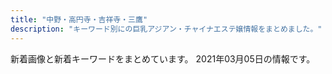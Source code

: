 ```yaml
---
title: "中野・高円寺・吉祥寺・三鷹"
description: "キーワード別にの巨乳アジアン・チャイナエステ嬢情報をまとめました。"
---
```


新着画像と新着キーワードをまとめています。
2021年03月05日の情報です。

<DmmAffiliateIns />
<KeywordTable
  shops={
    [
    {
        "name": "\u30a2\u30ef\u30a2\u30ef\u30d5\u30a7\u30a2\u30ea\u30fc",
        "url": "http://jewelry-hak.xyz/",
        "station": "JR\u9ad8\u5186\u5bfa\u99c5\u5317\u53e3",
        "img_links": [
            "http://jewelry-hak.xyz/_src/38513882/cam.jpg",
            "http://jewelry-hak.xyz/_src/50627205/wechatimg691.jpg",
            "http://jewelry-hak.xyz/_src/38625720/wechatimg541.jpg",
            "http://jewelry-hak.xyz/_src/53696936/wechatimg166.jpg",
            "http://jewelry-hak.xyz/_src/50627316/wechatimg584_20201202144744254.jpg",
            "http://jewelry-hak.xyz/_src/50627206/wechatimg691.jpg",
            "http://jewelry-hak.xyz/_src/38511752/wechatimg47_20210118145652388.jpg",
            "http://jewelry-hak.xyz/_src/38511775/3.jpg",
            "http://jewelry-hak.xyz/_src/49611182/wechatimg48_20210118145652340.jpg",
            "http://jewelry-hak.xyz/_src/50627213/wechatimg914.jpg",
            "http://jewelry-hak.xyz/_src/38511750/wechatimg561.jpg",
            "http://jewelry-hak.xyz/_src/38511754/wechatimg47_20210118145652388.jpg",
            "http://jewelry-hak.xyz/_src/49642825/mmexport1604298600845.jpg",
            "http://jewelry-hak.xyz/_src/38511774/2.jpg",
            "http://jewelry-hak.xyz/_src/53696932/wechatimg169_20210226172333400.jpg",
            "http://jewelry-hak.xyz/_src/38511788/cam3.jpg",
            "http://jewelry-hak.xyz/_src/38511789/cam4.jpg",
            "http://jewelry-hak.xyz/_src/38511790/cam4.jpg",
            "http://jewelry-hak.xyz/_src/50627323/wechatimg691.jpg",
            "http://jewelry-hak.xyz/_src/50627326/wechatimg590.jpg",
            "http://jewelry-hak.xyz/_src/53696933/wechatimg169_20210226172333400.jpg",
            "http://jewelry-hak.xyz/_src/38511723/wechatimg569_20201101131633190.jpg",
            "http://jewelry-hak.xyz/_src/49611183/wechatimg48_20210118145652340.jpg",
            "http://jewelry-hak.xyz/_src/38511787/cam3.jpg",
            "http://jewelry-hak.xyz/_src/50627226/wechatimg586.jpg",
            "http://jewelry-hak.xyz/_src/38511777/line.png",
            "http://jewelry-hak.xyz/_src/38511717/wechatimg568.jpg",
            "http://jewelry-hak.xyz/_src/53696926/wechatimg166.jpg",
            "http://jewelry-hak.xyz/_src/38511781/img20200108162027140241.png",
            "http://jewelry-hak.xyz/_src/50627317/wechatimg584_20201202144744254.jpg",
            "http://jewelry-hak.xyz/_src/39952823/line.png",
            "http://jewelry-hak.xyz/_src/38511719/wechatimg570.jpg",
            "http://jewelry-hak.xyz/_src/49618155/slider2.jpg",
            "http://jewelry-hak.xyz/_src/50627319/wechatimg585.jpg",
            "http://jewelry-hak.xyz/_src/50627328/wechatimg590.jpg",
            "http://jewelry-hak.xyz/_src/38511753/wechatimg47_20210118145652388.jpg",
            "http://jewelry-hak.xyz/_src/50627227/wechatimg586.jpg",
            "http://jewelry-hak.xyz/_src/38511751/wechatimg561.jpg",
            "http://jewelry-hak.xyz/_src/50627203/wechatimg585.jpg",
            "http://jewelry-hak.xyz/_src/38511791/navinavi_01.png",
            "http://jewelry-hak.xyz/_src/38511721/wechatimg571.jpg",
            "http://jewelry-hak.xyz/_src/38513880/cam.jpg",
            "http://jewelry-hak.xyz/_src/50627320/wechatimg585.jpg",
            "http://jewelry-hak.xyz/_src/53696931/wechatimg169_20210226172333400.jpg",
            "http://jewelry-hak.xyz/_src/50627318/wechatimg585.jpg",
            "http://jewelry-hak.xyz/_src/53696934/wechatimg166.jpg",
            "http://jewelry-hak.xyz/_src/50627315/wechatimg584_20201202144744254.jpg",
            "http://jewelry-hak.xyz/_src/38511776/4.jpg",
            "http://jewelry-hak.xyz/_src/38511779/line.png",
            "http://jewelry-hak.xyz/_src/49618165/slider1.jpg",
            "http://jewelry-hak.xyz/_src/38511786/cam2.jpg",
            "http://jewelry-hak.xyz/_src/38511760/wechatimg30.jpg",
            "http://jewelry-hak.xyz/_src/50627325/wechatimg691.jpg",
            "http://jewelry-hak.xyz/_src/50627225/wechatimg586.jpg",
            "http://jewelry-hak.xyz/_src/53696927/wechatimg169_20210226172333400.jpg",
            "http://jewelry-hak.xyz/_src/49611181/wechatimg48_20210118145652340.jpg",
            "http://jewelry-hak.xyz/_src/53696950/line.png",
            "http://jewelry-hak.xyz/_src/50627214/wechatimg914.jpg",
            "http://jewelry-hak.xyz/_src/50627327/wechatimg590.jpg",
            "http://jewelry-hak.xyz/_src/50627215/wechatimg914.jpg",
            "http://jewelry-hak.xyz/_src/38511793/navinavi_02.png",
            "http://jewelry-hak.xyz/_src/38511785/cam2.jpg",
            "http://jewelry-hak.xyz/_src/50627202/wechatimg585.jpg",
            "http://jewelry-hak.xyz/_src/50627324/wechatimg691.jpg",
            "http://jewelry-hak.xyz/_src/38511746/wechatimg30.jpg",
            "http://jewelry-hak.xyz/_src/38511749/wechatimg561.jpg",
            "http://jewelry-hak.xyz/_src/53696935/wechatimg166.jpg"
        ],
        "keywords": {}
    },
    {
        "url": "http://hasuko.work/",
        "station": "JR\u897f\u837b\u7aaa\u99c5\u5357\u53e3",
        "keywords": {},
        "name": "\u306f\u3059\u3053",
        "img_links": []
    },
    {
        "keywords": {},
        "station": "JR\u963f\u4f50\u30f6\u8c37\u99c5\u5317\u53e3",
        "url": "http://massage.black/",
        "img_links": [
            "http://massage.black/images/s03.jpg",
            "http://massage.black/images/kan.jpg",
            "http://massage.black/images/s02.jpg",
            "http://massage.black/images/img02.jpg",
            "http://massage.black/images/s01.jpg",
            "http://massage.black/images/qr.jpg",
            "http://massage.black/images/info.png",
            "http://massage.black/images/img04.jpg"
        ],
        "name": "\u693f"
    },
    {
        "url": "http://www.hanabira.work/",
        "station": "JR\u9ad8\u5186\u5bfa\u99c5\u5317\u53e3",
        "img_links": [
            "http://www.hanabira.work/img/03.jpg",
            "http://www.hanabira.work/img/01.jpg",
            "http://www.hanabira.work/img/images/nav_04.png",
            "http://www.hanabira.work/img/images/nav_02.png",
            "http://www.hanabira.work/img/images/nav_03.png",
            "http://www.hanabira.work/img/images/nav_06.png",
            "http://www.hanabira.work/img/images/nav_01.png",
            "http://www.hanabira.work/img/02.jpg",
            "http://www.hanabira.work/img/images/nav_05.png"
        ],
        "keywords": {},
        "name": "\u521d\u604b"
    },
    {
        "img_links": [
            "http://hakanai.tokyo/uploads/200703/1-200F3144ZN57.jpg",
            "http://hakanai.tokyo/style/images/girl-z2.jpg",
            "http://hakanai.tokyo/uploads/200903/1-200Z3144JG54.jpg",
            "http://hakanai.tokyo/style/images/top.png",
            "http://hakanai.tokyo/style/images/room3.jpg",
            "http://hakanai.tokyo/plus/images/room5.jpg",
            "http://hakanai.tokyo/style/images/bj3.png",
            "http://hakanai.tokyo/uploads/200703/1-200F314511G53.jpg",
            "http://hakanai.tokyo/uploads/201225/1-2012251A210T8.jpg",
            "http://hakanai.tokyo/uploads/210112/1-210112161346461.jpg",
            "http://hakanai.tokyo/style/images/girl-z1.jpg",
            "http://hakanai.tokyo/uploads/201225/1-2012251A2024P.jpg",
            "http://hakanai.tokyo/uploads/200903/1-200Z3144H2605.jpg",
            "http://hakanai.tokyo/style/images/room1.jpg",
            "http://hakanai.tokyo/uploads/210112/1-210112151943312.jpg",
            "http://hakanai.tokyo/style/images/dt.jpg",
            "http://hakanai.tokyo/uploads/210112/1-210112151422E5.jpg",
            "http://hakanai.tokyo/uploads/201225/1-2012251A14GR.jpg",
            "http://hakanai.tokyo/uploads/210112/1-210112161334V9.jpg",
            "http://hakanai.tokyo/style/images/room2.jpg",
            "http://hakanai.tokyo/uploads/200903/1-200Z3144I92D.jpg",
            "http://hakanai.tokyo/style/images/mobile.jpg",
            "http://hakanai.tokyo/style/images/room4.jpg",
            "http://hakanai.tokyo/uploads/210112/1-21011215202O45.jpg",
            "http://hakanai.tokyo/style/images/staff_line.png",
            "http://hakanai.tokyo/uploads/210112/1-21011216131CG.jpg",
            "http://hakanai.tokyo/style/images/end.jpg"
        ],
        "name": "\u65b0\u53f0\u5317",
        "keywords": {
            "D": 3,
            "E": 3,
            "C": 12,
            "86": 6
        },
        "station": "JR\u9ad8\u5186\u5bfa\u99c5\u5317\u53e3",
        "url": "http://hakanai.tokyo/"
    },
    {
        "name": "Selene*\u30bb\u30ec\u30fc\u30cd",
        "keywords": {},
        "station": "JR\u6771\u4e2d\u91ce\u99c5\u6771\u53e3",
        "url": "http://www.es-selene.link/",
        "img_links": [
            "http://www.es-selene.link/img/yui1.jpg",
            "http://www.es-selene.link/images/interior_t.png",
            "http://www.es-selene.link/staff/miki.jpg",
            "http://www.es-selene.link/sp/images/staff_t.jpg",
            "http://www.es-selene.link/images/sys1.png",
            "http://www.es-selene.link/staff/ena.jpg",
            "http://www.es-selene.link/sp/staff/aris.jpg",
            "http://www.es-selene.link/staff/yuki.jpg",
            "http://www.es-selene.link/sp/images/tel.jpg",
            "http://www.es-selene.link/sp/images/int1.jpg",
            "http://www.es-selene.link/sp/images/sys1.jpg",
            "http://www.es-selene.link/sp/images/sys2.jpg",
            "http://www.es-selene.link/images/koko_200x40.png",
            "http://www.es-selene.link/images/int1.png",
            "http://www.es-selene.link/sp/staff/yuki.jpg",
            "http://www.es-selene.link/sp/images/sys5.jpg",
            "http://www.es-selene.link/images/line.png",
            "http://www.es-selene.link/sp/staff/sora.jpg",
            "http://www.es-selene.link/sp/images/news_t.jpg",
            "http://www.es-selene.link/sp/images/ameba.jpg",
            "http://www.es-selene.link/sp/images/int2.jpg",
            "http://www.es-selene.link/img/sora1.jpg",
            "http://www.es-selene.link/sp/images/sys4.jpg",
            "http://www.es-selene.link/img/ena1.jpg",
            "http://www.es-selene.link/sp/images/sisu_t.jpg",
            "http://www.es-selene.link/sp/images/rec2.jpg",
            "http://www.es-selene.link/sp/img/aris1.jpg",
            "http://www.es-selene.link/sp/img/miki1.jpg",
            "http://www.es-selene.link/images/sys2.png",
            "http://www.es-selene.link/images/news.jpg",
            "http://www.es-selene.link/sp/staff/ena.jpg",
            "http://www.es-selene.link/images/staff_t.png",
            "http://www.es-selene.link/sp/staff/miki.jpg",
            "http://www.es-selene.link/images/ac1.png",
            "http://www.es-selene.link/sp/images/sys3.jpg",
            "http://www.es-selene.link/sp/img/yui1.jpg",
            "http://www.es-selene.link/sp/img/ena1.jpg",
            "http://www.es-selene.link/sp/images/newsb.jpg",
            "http://www.es-selene.link/sp/menu/interior.jpg",
            "http://www.es-selene.link/staff/yui.jpg",
            "http://www.es-selene.link/sp/img/yuki1.jpg",
            "http://www.es-selene.link/sp/images/rec1.jpg",
            "http://www.es-selene.link/images/head.jpg",
            "http://www.es-selene.link/sp/menu/top.jpg",
            "http://www.es-selene.link/images/sm.jpg",
            "http://www.es-selene.link/img/yuki1.jpg",
            "http://www.es-selene.link/images/mobile.jpg",
            "http://www.es-selene.link/sp/img/sora1.jpg",
            "http://www.es-selene.link/sp/staff/yui.jpg",
            "http://www.es-selene.link/sp/images/footer.jpg",
            "http://www.es-selene.link/staff/sora.jpg",
            "http://www.es-selene.link/sp/images/time.jpg",
            "http://www.es-selene.link/sp/menu/staff.jpg",
            "http://www.es-selene.link/img/aris1.jpg",
            "http://www.es-selene.link/sp/images/head.jpg",
            "http://www.es-selene.link/sp/images/top.jpg",
            "http://www.es-selene.link/images/ac2.png",
            "http://www.es-selene.link/sp/images/ac2.jpg",
            "http://www.es-selene.link/img/miki1.jpg",
            "http://www.es-selene.link/images/int2.png",
            "http://www.es-selene.link/sp/images/pc.jpg",
            "http://www.es-selene.link/staff/aris.jpg",
            "http://www.es-selene.link/sp/images/interior_t.jpg",
            "http://www.es-selene.link/sp/images/ac1.jpg"
        ]
    },
    {
        "station": "JR\u837b\u7aaa\u99c5\u5357\u53e3",
        "keywords": {},
        "img_links": [],
        "name": "\u30bd\u30d7\u30e9\u30ce",
        "url": "https://x-aroma.com/"
    },
    {
        "keywords": {
            "88": 4,
            "87": 2,
            "86": 3,
            "D": 2
        },
        "img_links": [
            "http://yumi-haru.work/sp/img/add.jpg",
            "http://yumi-haru.work/sp/img/time.jpg",
            "http://yumi-haru.work/sp/img/t-a.jpg",
            "http://yumi-haru.work/img/nos.jpg",
            "http://yumi-haru.work/sp/img/s3.jpg",
            "http://yumi-haru.work/img/sta8.jpg",
            "http://yumi-haru.work/sp/img/s7.jpg",
            "http://yumi-haru.work/img/sta3.jpg",
            "http://yumi-haru.work/sp/img/t-o.jpg",
            "http://yumi-haru.work/sp/img/tit.jpg",
            "http://yumi-haru.work/sp/img/acc.jpg",
            "http://yumi-haru.work/img/s7.jpg",
            "http://yumi-haru.work/img/mo.png",
            "http://yumi-haru.work/sp/img/t-s.jpg",
            "http://yumi-haru.work/sp/img/t-r.jpg",
            "http://yumi-haru.work/sp/img/tel2.jpg",
            "http://yumi-haru.work/img/acc.jpg",
            "http://yumi-haru.work/sp/img/s8.jpg",
            "http://yumi-haru.work/sp/img/cam.jpg",
            "http://yumi-haru.work/sp/img/sta8.jpg",
            "http://yumi-haru.work/sp/img/tel.jpg",
            "http://yumi-haru.work/img/sta4.jpg",
            "http://yumi-haru.work/sp/img/t-t.jpg",
            "http://yumi-haru.work/img/sta7.jpg",
            "http://yumi-haru.work/img/top2.png",
            "http://yumi-haru.work/img/s2.jpg",
            "http://yumi-haru.work/img/s4.jpg",
            "http://yumi-haru.work/img/th.png",
            "http://yumi-haru.work/img/s8.jpg",
            "http://yumi-haru.work/sp/img/sta7.jpg",
            "http://yumi-haru.work/sp/img/pc.jpg",
            "http://yumi-haru.work/sp/img/s4.jpg",
            "http://yumi-haru.work/sp/img/sta4.jpg",
            "http://yumi-haru.work/sp/img/info.jpg",
            "http://yumi-haru.work/sp/img/botton.jpg",
            "http://yumi-haru.work/sp/img/pic.jpg",
            "http://yumi-haru.work/img/bb.png",
            "http://yumi-haru.work/sp/img/sys.jpg",
            "http://yumi-haru.work/img/s3.jpg"
        ],
        "station": "JR\u4e2d\u91ce\u99c5\u5357\u53e3",
        "name": "\u3086\u307f\u306e\u306f\u308b",
        "url": "http://yumi-haru.work/"
    },
    {
        "keywords": {
            "C": 1
        },
        "url": "http://relax-free.info/rose/",
        "station": "JR\u6771\u4e2d\u91ce\u99c5\u897f\u53e3",
        "name": "\u30ed\u30fc\u30ba",
        "img_links": [
            "http://relax-free.info/rose/images/bill4.jpg",
            "http://relax-free.info/rose/images/s1.jpg",
            "http://relax-free.info/rose/images/bar-sejutu.png",
            "http://relax-free.info/rose/images/t2.jpg",
            "http://relax-free.info/rose/images/bar-greeting.png",
            "http://relax-free.info/rose/images/bill5.jpg",
            "http://relax-free.info/rose/images/t3.jpg",
            "http://relax-free.info/rose/images/t4.jpg",
            "http://relax-free.info/rose/images/s3.jpg",
            "http://relax-free.info/rose/images/s2.jpg",
            "http://relax-free.info/rose/images/s4.jpg",
            "http://relax-free.info/rose/images/bill3.jpg",
            "http://relax-free.info/rose/images/bill2.jpg",
            "http://relax-free.info/rose/images/bill1.jpg",
            "http://relax-free.info/rose/images/t1.jpg"
        ]
    },
    {
        "url": "http://sweet-honey.jpn.mn/",
        "name": "\u30b9\u30a4\u30fc\u30c8\u30cf\u30cb\u30fc",
        "keywords": {
            "E": 2,
            "\u30bb\u30af\u30b7\u30fc": 1,
            "85": 10,
            "D": 38,
            "86": 16,
            "87": 10,
            "88": 4
        },
        "img_links": [
            "http://sweet-honey.jpn.mn/photos/sites/68/2020/06/2020060401504832.jpg",
            "http://sweet-honey.jpn.mn/images/mainimg02.png",
            "http://sweet-honey.jpn.mn/photos/sites/68/2020/09/2020092908051538.jpg",
            "http://sweet-honey.jpn.mn/images/side_link02.png",
            "http://sweet-honey.jpn.mn/images/side_link03.png",
            "http://sweet-honey.jpn.mn/images/room2.jpg",
            "http://sweet-honey.jpn.mn/photos/sites/68/2021/01/2021012611141055.jpg",
            "http://sweet-honey.jpn.mn/images/room5.jpg",
            "http://sweet-honey.jpn.mn/photos/sites/68/2021/02/202102191912083.jpg",
            "http://sweet-honey.jpn.mn/photos/sites/68/2021/01/2021012112500887.jpg",
            "http://sweet-honey.jpn.mn/photos/sites/68/2019/12/2019121009263018.jpg",
            "http://sweet-honey.jpn.mn/photos/sites/68/2021/02/2021021919132751.jpg",
            "http://sweet-honey.jpn.mn/photos/sites/68/2021/03/202103011433158.jpg",
            "http://sweet-honey.jpn.mn/photos/sites/68/2020/10/2020102804385899.jpg",
            "http://sweet-honey.jpn.mn/photos/sites/68/2021/03/202103011432261.jpg",
            "http://sweet-honey.jpn.mn/images/room1.jpg",
            "http://sweet-honey.jpn.mn/images/room4.jpg",
            "http://sweet-honey.jpn.mn/photos/sites/68/2021/03/2021030114320278.jpg",
            "http://sweet-honey.jpn.mn/photos/sites/68/2021/01/2021012611140172.jpg",
            "http://sweet-honey.jpn.mn/photos/sites/68/2021/02/2021022218491863.jpg",
            "http://sweet-honey.jpn.mn/photos/sites/68/2019/12/2019121009263013.jpg",
            "http://sweet-honey.jpn.mn/images/room4.png",
            "http://sweet-honey.jpn.mn/images/mainimg01.png",
            "http://sweet-honey.jpn.mn/photos/sites/68/2020/12/2020120106175599.jpg",
            "http://sweet-honey.jpn.mn/photos/sites/68/2020/10/2020100307252790.jpg",
            "http://sweet-honey.jpn.mn/photos/sites/68/2019/12/2019122903172723.jpg",
            "http://sweet-honey.jpn.mn/photos/sites/68/2020/12/2020120908160033.jpg",
            "http://sweet-honey.jpn.mn/images/ico01.png",
            "http://sweet-honey.jpn.mn/photos/sites/68/2020/12/2020121102071696.jpg",
            "http://sweet-honey.jpn.mn/photos/sites/68/2019/12/2019121009263189.jpg",
            "http://sweet-honey.jpn.mn/images/side_link01.png",
            "http://sweet-honey.jpn.mn/photos/sites/68/2020/12/2020120908151915.jpg",
            "http://sweet-honey.jpn.mn/photos/sites/68/2020/11/2020111901330367.jpg",
            "http://sweet-honey.jpn.mn/photos/sites/68/2021/02/2021022218501984.jpg",
            "http://sweet-honey.jpn.mn/images/room2.png",
            "http://sweet-honey.jpn.mn/photos/sites/68/2020/11/2020111901322238.jpg",
            "http://sweet-honey.jpn.mn/photos/sites/68/2019/12/2019122903172745.jpg"
        ],
        "station": "JR\u837b\u7aaa\u99c5\u897f\u53e32"
    },
    {
        "station": "JR\u897f\u837b\u7aaa\u99c5\u5357\u53e3",
        "name": "\u6843\u306e\u5fc3",
        "img_links": [
            "http://www.es-koi.link/images/int1.jpg",
            "http://www.es-koi.link/images/sys2.jpg",
            "http://www.es-koi.link/images/5.jpg",
            "http://www.es-koi.link/img/mimi1.jpg",
            "http://www.es-koi.link/images/3.jpg",
            "http://www.es-koi.link/images/sys1.jpg",
            "http://www.es-koi.link/images/head.jpg",
            "http://www.es-koi.link/images/news.jpg",
            "http://www.es-koi.link/images/7.jpg",
            "http://www.es-koi.link/images/mobile.jpg",
            "http://www.es-koi.link/img/raki1.jpg",
            "http://www.es-koi.link/images/8.jpg",
            "http://www.es-koi.link/images/info.jpg",
            "http://www.es-koi.link/img/nana1.jpg",
            "http://www.es-koi.link/images/6.jpg",
            "http://www.es-koi.link/images/staff_t.jpg",
            "http://www.es-koi.link/images/int2.jpg",
            "http://www.es-koi.link/images/line.png",
            "http://www.es-koi.link/img/yuyu1.jpg",
            "http://www.es-koi.link/images/tel.jpg",
            "http://www.es-koi.link/images/interior_t.jpg",
            "http://www.es-koi.link/images/2.jpg",
            "http://www.es-koi.link/img/sayuri1.jpg",
            "http://www.es-koi.link/images/ais.jpg",
            "http://www.es-koi.link/img/aoi1.jpg"
        ],
        "url": "http://www.es-koi.link/",
        "keywords": {}
    },
    {
        "keywords": {},
        "name": "Candle \uff5e\u30ad\u30e3\u30f3\u30c9\u30eb\uff5e",
        "url": "https://firelady.iest.info/",
        "img_links": [],
        "station": "JR\u837b\u7aaa\u99c5\u5357\u53e3"
    },
    {
        "station": "JR\u897f\u837b\u7aaa\u99c5\u5317\u53e3",
        "img_links": [
            "http://oil-msg.com/satsuki/images/copy.jpg",
            "http://oil-msg.com/satsuki/images/price_oillymph.png",
            "http://oil-msg.com/satsuki/images/price_awaawa-2.png",
            "http://oil-msg.com/satsuki/images/price_other.png",
            "http://oil-msg.com/satsuki/images/p-4.jpg",
            "http://oil-msg.com/satsuki/images/p-2.jpg",
            "http://oil-msg.com/satsuki/images/price_awaawa-1.png",
            "http://oil-msg.com/satsuki/images/p-3.jpg",
            "http://oil-msg.com/satsuki/images/osirase-1.jpg",
            "http://oil-msg.com/satsuki/images/price_awaawa.png",
            "http://oil-msg.com/satsuki/images/price_awaawa-3.png",
            "http://oil-msg.com/satsuki/images/p-5.jpg",
            "http://oil-msg.com/satsuki/images/mainImages.jpg",
            "http://oil-msg.com/satsuki/images/special_campaign.jpg",
            "http://oil-msg.com/satsuki/images/t-3.png",
            "http://oil-msg.com/satsuki/images/back.png",
            "http://oil-msg.com/satsuki/images/osirase.jpg",
            "http://oil-msg.com/satsuki/images/p-1.jpg",
            "http://oil-msg.com/satsuki/images/p-6.jpg",
            "http://oil-msg.com/satsuki/images/campaign.jpg",
            "http://oil-msg.com/satsuki/images/bnr_restart.jpg",
            "http://oil-msg.com/satsuki/images/symbol_red.png"
        ],
        "url": "http://oil-msg.com/satsuki/",
        "name": "\u5f69\u6708",
        "keywords": {}
    },
    {
        "url": "http://www.relaxation-hana.xyz/",
        "keywords": {
            "C": 12,
            "D": 12,
            "87": 8,
            "85": 8,
            "86": 8
        },
        "station": "\u6771\u9ad8\u5186\u5bfa\u99c5",
        "name": "\u30ea\u30e9\u30af\u30bc\u30fc\u30b7\u30e7\u30f3\u83ef",
        "img_links": [
            "http://www.relaxation-hana.xyz/files/001-02.jpg",
            "http://www.relaxation-hana.xyz/images/icon_info.png",
            "http://www.relaxation-hana.xyz/files/001-03.jpg",
            "http://www.relaxation-hana.xyz/images/index_sm.png",
            "http://www.relaxation-hana.xyz/files/004-02.jpg",
            "http://www.relaxation-hana.xyz/files/005-02.jpg",
            "http://www.relaxation-hana.xyz/files/006.jpg",
            "http://www.relaxation-hana.xyz/files/004-03.jpg",
            "http://www.relaxation-hana.xyz/files/001.jpg",
            "http://www.relaxation-hana.xyz/images/mainImg_sub.jpg",
            "http://www.relaxation-hana.xyz/files/008-02.jpg",
            "http://www.relaxation-hana.xyz/images/icon_top.png",
            "http://www.relaxation-hana.xyz/files/005.jpg",
            "http://www.relaxation-hana.xyz/files/006-02.jpg",
            "http://www.relaxation-hana.xyz/files/005-03.jpg",
            "http://www.relaxation-hana.xyz/images/icon_tel.png",
            "http://www.relaxation-hana.xyz/files/004.jpg",
            "http://www.relaxation-hana.xyz/files/008.jpg",
            "http://www.relaxation-hana.xyz/images/btn2.png",
            "http://www.relaxation-hana.xyz/files/006-03.jpg",
            "http://www.relaxation-hana.xyz/images/icon_staff.png",
            "http://www.relaxation-hana.xyz/files/008-03.jpg",
            "http://www.relaxation-hana.xyz/files/007.jpg",
            "http://www.relaxation-hana.xyz/files/007-02.jpg",
            "http://www.relaxation-hana.xyz/files/007-03.jpg"
        ]
    },
    {
        "name": "\u3075\u308c\u3042\u3044",
        "keywords": {
            "E": 2,
            "D": 6,
            "85": 6,
            "C": 9,
            "86": 2,
            "84": 2
        },
        "station": "JR\u4e2d\u91ce\u99c5\u5317\u53e3",
        "url": "http://fureai-massage.info/",
        "img_links": [
            "http://fureai-massage.info/img/acc2.jpg",
            "http://fureai-massage.info/i/img/st7.jpg",
            "http://fureai-massage.info/i/img/r2.jpg",
            "http://fureai-massage.info/img/botton.jpg",
            "http://fureai-massage.info/img/acc4.jpg",
            "http://fureai-massage.info/img/st4.jpg",
            "http://fureai-massage.info/i/img/acc1.jpg",
            "http://fureai-massage.info/i/img/st28.jpg",
            "http://fureai-massage.info/img/acc3.jpg",
            "http://fureai-massage.info/i/img/acc3.jpg",
            "http://fureai-massage.info/img/st6.jpg",
            "http://fureai-massage.info/i/img/st2.jpg",
            "http://fureai-massage.info/img/mo.png",
            "http://fureai-massage.info/i/img/r4.jpg",
            "http://fureai-massage.info/i/img/r1.jpg",
            "http://fureai-massage.info/i/img/st4.jpg",
            "http://fureai-massage.info/img/st2.jpg",
            "http://fureai-massage.info/i/img/acc4.jpg",
            "http://fureai-massage.info/img/st7.jpg",
            "http://fureai-massage.info/i/img/r3.jpg",
            "http://fureai-massage.info/img/acc1.jpg",
            "http://fureai-massage.info/img/fla.jpg",
            "http://fureai-massage.info/i/img/acc2.jpg",
            "http://fureai-massage.info/img/st28.jpg",
            "http://fureai-massage.info/i/img/st6.jpg"
        ]
    },
    {
        "station": "\u4e2d\u91ce\u5742\u4e0a\u99c5A1\u53e3",
        "url": "http://suityuka.info/",
        "keywords": {
            "88": 6,
            "89": 6,
            "85": 2
        },
        "name": "\u6c34\u4e2d\u82b1",
        "img_links": [
            "http://suityuka.info/img/yuri1.jpg",
            "http://suityuka.info/images/m04.jpg",
            "http://suityuka.info/img/mihoi1.jpg",
            "http://suityuka.info/img/miki1.jpg",
            "http://suityuka.info/img/miho1.jpg",
            "http://suityuka.info/images/m02.jpg",
            "http://www.suityuka.info/images/m02.jpg",
            "http://www.suityuka.info/img/yuri1.jpg",
            "http://suityuka.info/i/gals/miho1.jpg",
            "http://www.suityuka.info/images/m03.jpg",
            "http://suityuka.info/i/gals/yuri1.jpg",
            "http://www.suityuka.info/img/miho1.jpg",
            "http://suityuka.info/img/rumi1.jpg",
            "http://suityuka.info/images/m03.jpg",
            "http://suityuka.info/i/images/yuri1.jpg",
            "http://www.suityuka.info/i/images/yuri1.jpg",
            "http://suityuka.info/i/gals/miki1.jpg",
            "http://www.suityuka.info/img/miki1.jpg",
            "http://www.suityuka.info/images/m04.jpg",
            "http://suityuka.info/i/gals/rumi1.jpg"
        ]
    },
    {
        "keywords": {
            "D": 6,
            "87": 2,
            "86": 4
        },
        "img_links": [
            "http://www.kango.esturl.com/files/003-02.jpg",
            "http://www.kango.esturl.com/files/001-02.jpg",
            "http://www.kango.esturl.com/files/001.jpg",
            "http://www.kango.esturl.com/images/ser.jpg",
            "http://www.kango.esturl.com/files/003.jpg",
            "http://www.kango.esturl.com/images/pick.jpg",
            "http://www.kango.esturl.com/files/002.jpg",
            "http://www.kango.esturl.com/images/staff_s.png",
            "http://www.kango.esturl.com/images/link_s .png",
            "http://www.kango.esturl.com/images/news.jpg",
            "http://www.kango.esturl.com/files/002-02.jpg",
            "http://www.kango.esturl.com/images/top.png"
        ],
        "name": "\u770b\u8b77\u7f8e\u5c11\u5973",
        "url": "http://www.kango.esturl.com/",
        "station": "JR\u9ad8\u5186\u5bfa\u99c5\u5317\u53e3"
    },
    {
        "url": "http://esthe-taiwanspa.com/",
        "keywords": {},
        "img_links": [
            "http://esthe-taiwanspa.com/img/mask04.jpg",
            "http://esthe-taiwanspa.com/img/topbg02.jpg",
            "http://esthe-taiwanspa.com/img/yuki.jpg",
            "http://esthe-taiwanspa.com/img/head_img.png",
            "http://esthe-taiwanspa.com/img/hina.jpg",
            "http://esthe-taiwanspa.com/img/honoka02.jpg",
            "http://esthe-taiwanspa.com/img/corona-5.jpg",
            "http://esthe-taiwanspa.com/img/sara002.jpg",
            "http://esthe-taiwanspa.com/img/rei02.jpg",
            "http://esthe-taiwanspa.com/img/pagetop.png",
            "http://esthe-taiwanspa.com/img/mask02.jpg",
            "http://esthe-taiwanspa.com/img/emi001.jpg",
            "http://esthe-taiwanspa.com/img/corona-4.jpg",
            "http://esthe-taiwanspa.com/img/mami.jpg",
            "http://esthe-taiwanspa.com/img/reina3.jpg",
            "http://esthe-taiwanspa.com/img/mask03.jpg",
            "http://esthe-taiwanspa.com/img/ami.jpg",
            "http://esthe-taiwanspa.com/img/mask01.jpg",
            "http://esthe-taiwanspa.com/img/tel_img.png",
            "http://esthe-taiwanspa.com/img/anna.png",
            "http://esthe-taiwanspa.com/img/corona-2.jpg",
            "http://esthe-taiwanspa.com/img/photo_01.jpg",
            "http://esthe-taiwanspa.com/img/aya001.jpg",
            "http://esthe-taiwanspa.com/img/corona-3.jpg",
            "http://esthe-taiwanspa.com/img/sara2.jpg",
            "http://esthe-taiwanspa.com/img/mask05.jpg",
            "http://esthe-taiwanspa.com/img/nana2.jpg"
        ],
        "name": "\u53f0\u6e7eSpa",
        "station": "JR\u837b\u7aaa\u99c5\u897f\u53e3"
    },
    {
        "name": "\u9999\u604b",
        "station": "\u65b9\u5357\u753a\u99c52\u756a\u51fa\u53e3",
        "keywords": {},
        "url": "https://xyz-relax.com/",
        "img_links": []
    },
    {
        "station": "JR\u4e09\u9df9\u99c5\u5317\u53e3",
        "keywords": {},
        "name": "\u6a39\u6797",
        "img_links": [
            "https://mitaka-massage-misty.webnode.jp/_files/200001038-e79fee899d/\u770b\u677f\u30fb\u6a39\u6797.jpg",
            "https://mitaka-massage-misty.webnode.jp/_files/200001045-d567ed5681/IMG_2087.jpg",
            "https://d11bh4d8fhuq47.cloudfront.net/_system/skins/v12/50001411/img/lightlime/img_illustration.jpg",
            "https://mitaka-massage-misty.webnode.jp/_files/200001040-28de829df5/FullSizeR.jpg",
            "https://mitaka-massage-misty.webnode.jp/_files/200001042-6667567607/\u6a39\u6797\u30fb\u307f\u304d.jpg",
            "https://mitaka-massage-misty.webnode.jp/_files/200000027-9a1409b0ba/1\u4e09\u9df9\u30de\u30c3\u30b5\u30fc\u30b8.\u7f8e\u5973.jpg",
            "https://mitaka-massage-misty.webnode.jp/_files/200000153-7bb147da57/\u4e09\u9df9\u30de\u30c3\u30b5\u30fc\u30b8.\u7f8e\u4eba\u753b.jpg"
        ],
        "url": "https://www.misty-relax.com/"
    },
    {
        "name": "\u30e9\u30d6\u30ea\u30cf\u30fc\u30c8",
        "station": "\u6b66\u8535\u95a2\u99c5\u5317\u53e3",
        "keywords": {
            "86": 1,
            "85": 3,
            "C": 1,
            "84": 1,
            "D": 4,
            "88": 1,
            "E": 1
        },
        "url": "http://lovelyheart.iest.jp/",
        "img_links": [
            "http://lovelyheart.iest.jp/images/top/top_03.jpg",
            "http://lovelyheart.iest.jp/images/staff/staff_02d.jpg",
            "http://lovelyheart.iest.jp/images/top/top_04.jpg",
            "http://lovelyheart.iest.jp/images/top_01.png",
            "http://lovelyheart.iest.jp/images/top_flash_01.jpg",
            "http://lovelyheart.iest.jp/images/home/index_11.png",
            "http://lovelyheart.iest.jp/images/home/index_15.png",
            "http://lovelyheart.iest.jp/images/top_04.png",
            "http://lovelyheart.iest.jp/images/home/index_06.png",
            "http://lovelyheart.iest.jp/images/staff/staff_05d.jpg",
            "http://lovelyheart.iest.jp/images/top/top_02.jpg",
            "http://lovelyheart.iest.jp/images/home/campaign_02.jpg",
            "http://lovelyheart.iest.jp/images/home/index_tel.png",
            "http://lovelyheart.iest.jp/images/home/index_05.png",
            "http://lovelyheart.iest.jp/images/top_flash_02.jpg",
            "http://lovelyheart.iest.jp/images/top/top_01.jpg",
            "http://lovelyheart.iest.jp/images/staff/staff_04d.jpg",
            "http://lovelyheart.iest.jp/images/home/index_17.png",
            "http://lovelyheart.iest.jp/images/home/index_f.png",
            "http://lovelyheart.iest.jp/images/home/index_d.png",
            "http://lovelyheart.iest.jp/images/top_02.png",
            "http://lovelyheart.iest.jp/images/home/index_09.png",
            "http://lovelyheart.iest.jp/images/staff/staff_07d.jpg",
            "http://lovelyheart.iest.jp/images/top/top_08.png",
            "http://lovelyheart.iest.jp/images/home/index_a.png",
            "http://lovelyheart.iest.jp/images/staff/staff_08d.jpg",
            "http://lovelyheart.iest.jp/images/staff/staff_01.png",
            "http://lovelyheart.iest.jp/images/staff/staff_01d.jpg",
            "http://lovelyheart.iest.jp/images/home/campaign_01.jpg",
            "http://lovelyheart.iest.jp/images/home/index_19.png",
            "http://lovelyheart.iest.jp/images/home/index_01.png",
            "http://lovelyheart.iest.jp/images/top/top_05.jpg",
            "http://lovelyheart.iest.jp/images/home/index_13.png",
            "http://lovelyheart.iest.jp/images/home/index_07.png",
            "http://lovelyheart.iest.jp/images/top/top_06.jpg",
            "http://lovelyheart.iest.jp/images/home/index_12.png",
            "http://lovelyheart.iest.jp/images/page_top.png",
            "http://lovelyheart.iest.jp/images/home/index_10.png",
            "http://lovelyheart.iest.jp/images/home/index_14.png",
            "http://lovelyheart.iest.jp/images/home/index_g.png",
            "http://lovelyheart.iest.jp/images/home/top.jpg",
            "http://lovelyheart.iest.jp/images/staff/staff_03.png",
            "http://lovelyheart.iest.jp/images/staff/staff_03d.jpg",
            "http://lovelyheart.iest.jp/images/headerParts01.png"
        ]
    },
    {
        "url": "https://www.kagura.tokyo/",
        "keywords": {},
        "station": "JR\u897f\u837b\u7aaa\u99c5\u5357\u53e3",
        "img_links": [
            "https://static.wixstatic.com/media/3f1889_365a1c01b11e45068c4432b93f9c4bae~mv2.png",
            "https://static.wixstatic.com/media/11062b_2042bb7351284f0f982e4787d37415e6f000.jpg",
            "https://static.wixstatic.com/media/11062b_adfb71c8d3184c0da6217c56e72cfd34f000.jpg",
            "https://static.wixstatic.com/media/3f1889_31b52551f2694c2f911b20e71ef2b3b2~mv2_d_2700_1600_s_2.jpg",
            "https://static.wixstatic.com/media/3f1889_769941b5f63d44329a1797c335d938ee~mv2.png",
            "https://static.wixstatic.com/media/3f1889_8c2e9b0dd6a64ae4baaf64673e8f3f0f~mv2.jpg",
            "https://static.wixstatic.com/media/11062b_8b93d3d5a6584b69893408bb08e64122f000.jpg",
            "https://static.wixstatic.com/media/3f1889_42006b8157ef484d90a6ac233fe797a4~mv2_d_2300_3517_s_2.png",
            "https://static.wixstatic.com/media/3f1889_e91341eb203e4243bc92a5de17a173e2~mv2.png",
            "https://static.wixstatic.com/media/3f1889_fcd9b2e88eaf4467b0d433f465f82e29~mv2.jpg",
            "https://static.wixstatic.com/media/3f1889_d5863990d0fb4ec5be54d7f6e68f3d5f~mv2.png",
            "https://static.wixstatic.com/media/11062b_84f0c9aa252b4b2ab1114febc012eacbf000.jpg",
            "https://static.wixstatic.com/media/3f1889_8e4787061f714a468e91941852cf1eec~mv2_d_1599_4320_s_2.jpg",
            "https://static.wixstatic.com/media/3f1889_df432e03872140c38add5b2746291971~mv2_d_1280_4830_s_2.png",
            "https://static.wixstatic.com/media/3f1889_734d04c2a52d4e95afc0c103f98beb36~mv2.jpg",
            "https://static.wixstatic.com/media/3f1889_ab8d2cf7913a412283ba6a9b444d2a6e~mv2.png"
        ],
        "name": "\u3084\u3059\u3089\u304e\u51e6 \u82b1\u697d"
    },
    {
        "url": "http://grace-ogikubo.link/",
        "keywords": {},
        "img_links": [
            "http://grace-ogikubo.link/_src/22326430/sign.png",
            "http://grace-ogikubo.link/_src/18502408/slider4.jpg",
            "http://grace-ogikubo.link/_src/18502255/wechatimg584_20190422220534557.jpg",
            "http://grace-ogikubo.link/_src/22329248/img20180515000939399763.png",
            "http://grace-ogikubo.link/_src/48517939/img20201002172121373632.png",
            "http://grace-ogikubo.link/_src/18502258/_dsf0569.jpg",
            "http://grace-ogikubo.link/_src/18502412/1.jpg",
            "http://grace-ogikubo.link/_src/18502315/img20160905232445224246.png",
            "http://grace-ogikubo.link/_src/18502374/img20160907013313231455.png",
            "http://grace-ogikubo.link/_src/18502332/sign.png",
            "http://grace-ogikubo.link/_src/49556483/img20201029190543267488.png",
            "http://grace-ogikubo.link/_src/33847588/img20190708123951442965.png",
            "http://grace-ogikubo.link/_src/18502317/img20160905232518927313.png",
            "http://grace-ogikubo.link/_src/36050681/img20191009182552057053.png",
            "http://grace-ogikubo.link/_src/18502254/wechatimg583_20190422220513214.jpg",
            "http://grace-ogikubo.link/_src/18502372/img20160907013218046305.png",
            "http://grace-ogikubo.link/_src/18502260/gg2.png",
            "http://grace-ogikubo.link/_src/18502422/img20191001123048353708.png",
            "http://grace-ogikubo.link/_src/33848822/img20190708123951442965.png",
            "http://grace-ogikubo.link/_src/46513734/img20180515000939349207.png",
            "http://grace-ogikubo.link/_src/33847584/img20180515000939321049.png",
            "http://grace-ogikubo.link/_src/18502341/sign.png",
            "http://grace-ogikubo.link/_src/18502399/img20160907020750279447.png",
            "http://grace-ogikubo.link/_src/33847581/img20190304223459260987.png",
            "http://grace-ogikubo.link/_src/18502379/ss3.png",
            "http://grace-ogikubo.link/_src/18502256/_dsf0551-hdr.jpg",
            "http://grace-ogikubo.link/_src/46513773/img20191210193133198345.png",
            "http://grace-ogikubo.link/_src/18502311/img20160905232411911726.png",
            "http://grace-ogikubo.link/_src/46513779/img20180515000939366224.png",
            "http://grace-ogikubo.link/_src/18502420/img20191001122905775719.png",
            "http://grace-ogikubo.link/_src/18502272/line1.png",
            "http://grace-ogikubo.link/_src/49556469/img20201029190543267488.png",
            "http://grace-ogikubo.link/_src/18502416/2.jpg",
            "http://grace-ogikubo.link/_src/46513781/img20200128123935549821.png",
            "http://grace-ogikubo.link/_src/38258161/img20191226185648441738.png",
            "http://grace-ogikubo.link/_src/18502409/slider1.jpg",
            "http://grace-ogikubo.link/_src/18502313/img20160905232432223316.png",
            "http://grace-ogikubo.link/_src/33848818/img20190304223459260987.png",
            "http://grace-ogikubo.link/_src/18502309/img20160905232400497638.png",
            "http://grace-ogikubo.link/_src/18502283/toho.png",
            "http://grace-ogikubo.link/_src/18502435/img20180514232217540570.png",
            "http://grace-ogikubo.link/_src/18502350/ss1.png",
            "http://grace-ogikubo.link/_src/51290507/img20210201120516241881.png",
            "http://grace-ogikubo.link/_src/18502257/_dsf0560.jpg",
            "http://grace-ogikubo.link/_src/18502284/tel2.png",
            "http://grace-ogikubo.link/_src/18502252/sign.png",
            "http://grace-ogikubo.link/_src/48517942/img20201002172121418956.png",
            "http://grace-ogikubo.link/_src/39132552/img20200128123935549821.png",
            "http://grace-ogikubo.link/_src/18502414/wechatimg276.jpg",
            "http://grace-ogikubo.link/_src/46513788/img20180515000939349207.png",
            "http://grace-ogikubo.link/_src/33848820/img20180515000939321049.png",
            "http://grace-ogikubo.link/_src/18502411/slider3.jpg",
            "http://grace-ogikubo.link/_src/18502410/slider2.jpg",
            "http://grace-ogikubo.link/_src/18502327/img20160906032301604001.png",
            "http://grace-ogikubo.link/_src/46513721/img20180515000939399763.png",
            "http://grace-ogikubo.link/_src/18502259/gg1.png",
            "http://grace-ogikubo.link/_src/46513791/img20191210193133198345.png",
            "http://grace-ogikubo.link/_src/18502375/img20160907013331366028.png",
            "http://grace-ogikubo.link/_src/18502497/img20180515000939360533.png",
            "http://grace-ogikubo.link/_src/18502270/xxxx.png",
            "http://grace-ogikubo.link/_src/36050696/img20191009182552057053.png",
            "http://grace-ogikubo.link/_src/18502373/img20160907013250266894.png",
            "http://grace-ogikubo.link/_src/22329262/img20180515003004409500.png",
            "http://grace-ogikubo.link/_src/46513792/img20180515000939366224.png",
            "http://grace-ogikubo.link/_src/18502268/sign.png",
            "http://grace-ogikubo.link/_src/38258164/img20191226185648441738.png",
            "http://grace-ogikubo.link/_src/18502383/line4.png",
            "http://grace-ogikubo.link/_src/48518203/img20201002172121418956.png",
            "http://grace-ogikubo.link/_src/18502430/slider.jpg",
            "http://grace-ogikubo.link/_src/18502282/bloc.png",
            "http://grace-ogikubo.link/_src/48518202/img20201002172121373632.png",
            "http://grace-ogikubo.link/_src/18502424/img20180520131800398045.png"
        ],
        "name": "\u30b0\u30ec\u30fc\u30b9",
        "station": "JR\u837b\u7aaa\u99c5\u5317\u53e3"
    },
    {
        "url": "https://seitai.tokyo/",
        "img_links": [],
        "station": "\u65b0\u9ad8\u5186\u5bfa\u99c52\u756a\u51fa\u53e3",
        "keywords": {},
        "name": "\u6e05\u6574\u4f53"
    },
    {
        "url": "http://www.amanni.work/",
        "station": "JR\u963f\u4f50\u30f6\u8c37\u99c5\u5357\u53e3",
        "name": "Amanda -\u30a2\u30de\u30f3\u30c0-",
        "keywords": {},
        "img_links": [
            "http://www.amanni.work/img/kana1.jpg",
            "http://www.amanni.work/images/interior_t.jpg",
            "http://www.amanni.work/images/mobile.jpg",
            "http://www.amanni.work/images/b1.jpg",
            "http://www.amanni.work/images/sys2.jpg",
            "http://www.amanni.work/images/ac1.jpg",
            "http://www.amanni.work/images/int2.jpg",
            "http://www.amanni.work/images/2.jpg",
            "http://www.amanni.work/img/yuyu1.jpg",
            "http://www.amanni.work/images/head.jpg",
            "http://www.amanni.work/images/5.jpg",
            "http://www.amanni.work/images/s4.jpg",
            "http://www.amanni.work/images/s1.png",
            "http://www.amanni.work/images/3.jpg",
            "http://www.amanni.work/images/s3.jpg",
            "http://www.amanni.work/images/staff_t.jpg",
            "http://www.amanni.work/images/tel.jpg",
            "http://www.amanni.work/images/4.jpg",
            "http://www.amanni.work/images/int1.jpg",
            "http://www.amanni.work/images/ta.jpg",
            "http://www.amanni.work/img/riri1.jpg",
            "http://www.amanni.work/images/s2.jpg",
            "http://www.amanni.work/img/mina1.jpg",
            "http://www.amanni.work/images/1.jpg",
            "http://www.amanni.work/img/xian1.jpg",
            "http://www.amanni.work/images/news.jpg",
            "http://www.amanni.work/images/s1.jpg",
            "http://www.amanni.work/images/sys1.jpg",
            "http://www.amanni.work/images/b2.jpg"
        ]
    },
    {
        "station": "JR\u837b\u7aaa\u99c5\u897f\u53e3",
        "keywords": {
            "84": 1,
            "88": 4,
            "86": 15,
            "E": 4,
            "D": 15,
            "C": 13
        },
        "url": "http://rainbow.esnavi.work/",
        "name": "\u30ec\u30a4\u30f3\u30dc\u30fc",
        "img_links": [
            "http://rainbow.esnavi.work/sp_top.jpg",
            "http://rainbow.esnavi.work/sp_nav02.png",
            "http://rainbow.esnavi.work/mimi.jpg",
            "http://rainbow.esnavi.work/2020022105445070.jpg",
            "http://rainbow.esnavi.work/2020033010050818.jpg",
            "http://rainbow.esnavi.work/sp_nav01.png",
            "http://rainbow.esnavi.work/sp_nav03.png",
            "http://rainbow.esnavi.work/tit_staff03.png",
            "http://rainbow.esnavi.work/kanban.jpg",
            "http://rainbow.esnavi.work/2020022105435581.jpg",
            "http://rainbow.esnavi.work/2020033010050746.jpg"
        ]
    },
    {
        "station": "JR\u9ad8\u5186\u5bfa\u99c5\u5357\u53e3",
        "url": "http://f-rlx.xyz/",
        "keywords": {
            "D": 5,
            "C": 5,
            "86": 5,
            "87": 5
        },
        "name": "\u3082\u307f\u30fc\u3086",
        "img_links": [
            "http://f-rlx.xyz/images/index_23.jpg",
            "http://f-rlx.xyz/s/images/slider/prev.png",
            "http://f-rlx.xyz/s/images/okubokomachi.jpg",
            "http://f-rlx.xyz/images/index_10.jpg",
            "http://f-rlx.xyz/images/upload/thumb/ce903c0949e659f6.jpg",
            "http://f-rlx.xyz/girl/02.jpg",
            "http://f-rlx.xyz/s/images/kanban.jpg",
            "http://f-rlx.xyz/images/upload/thumb/612c61f669752eb1.jpg",
            "http://f-rlx.xyz/s/image/nav_hotel.png",
            "http://f-rlx.xyz/s/image/nav_manga.png",
            "http://f-rlx.xyz/s/images/pc.png",
            "http://f-rlx.xyz/s/images/t3.jpg",
            "http://f-rlx.xyz/images/info.jpg",
            "http://f-rlx.xyz/images/index_16.jpg",
            "http://f-rlx.xyz/s/images/tel.png",
            "http://f-rlx.xyz/images/index_09.jpg",
            "http://f-rlx.xyz/s/images/t4.jpg",
            "http://f-rlx.xyz/s/images/slider/1.jpg",
            "http://f-rlx.xyz/images/index_06.jpg",
            "http://f-rlx.xyz/s/images/t1.jpg",
            "http://f-rlx.xyz/images/upload/thumb/0365bf78f9f1e225.jpg",
            "http://f-rlx.xyz/images/upload/thumb/2efa8499992b3a9c.jpg",
            "http://f-rlx.xyz/s/uploads/08.jpg",
            "http://f-rlx.xyz/images/index_01.jpg",
            "http://f-rlx.xyz/images/index_03.jpg",
            "http://f-rlx.xyz/s/images/slider/next.png",
            "http://f-rlx.xyz/images/index_29.jpg",
            "http://f-rlx.xyz/images/upload/thumb/f4775f16c6fc9aa2.jpg",
            "http://f-rlx.xyz/images/upload/thumb/b40c9bdbc5a67fd9.jpg",
            "http://f-rlx.xyz/images/upload/thumb/87360a30af268254.jpg",
            "http://f-rlx.xyz/images/index_17.jpg",
            "http://f-rlx.xyz/images/index_13.jpg",
            "http://f-rlx.xyz/images/upload/thumb/939a60785cc7a167.jpg",
            "http://f-rlx.xyz/images/staff_11.jpg",
            "http://f-rlx.xyz/images/index_02.jpg",
            "http://f-rlx.xyz/images/upload/thumb/b5b618087f90a9f8.jpg",
            "http://f-rlx.xyz/s/images/top_2.jpg",
            "http://f-rlx.xyz/images/upload/thumb/ca7495be19fbf15b.jpg",
            "http://f-rlx.xyz/s/uploads/06.jpg",
            "http://f-rlx.xyz/s/image/nav_topics.png",
            "http://f-rlx.xyz/images/index_26.jpg",
            "http://f-rlx.xyz/images/index_27.jpg",
            "http://f-rlx.xyz/s/image/nav_top.png",
            "http://f-rlx.xyz/s/images/iphone.png",
            "http://f-rlx.xyz/s/uploads/02.jpg",
            "http://f-rlx.xyz/girl/06.jpg",
            "http://f-rlx.xyz/images/index_05.jpg",
            "http://f-rlx.xyz/images/index_15.jpg",
            "http://f-rlx.xyz/images/index_12.jpg",
            "http://f-rlx.xyz/images/index_28.jpg",
            "http://f-rlx.xyz/s/image/nav_sys.png",
            "http://f-rlx.xyz/images/index_21.jpg",
            "http://f-rlx.xyz/images/01.jpg",
            "http://f-rlx.xyz/images/index_20.jpg",
            "http://f-rlx.xyz/images/upload/thumb/02f5c6f80e764efa.jpg",
            "http://f-rlx.xyz/s/images/t2.jpg",
            "http://f-rlx.xyz/images/index_24.jpg",
            "http://f-rlx.xyz/images/03.jpg",
            "http://f-rlx.xyz/images/index_07.jpg",
            "http://f-rlx.xyz/images/upload/thumb/740e5dec2ca54806.jpg",
            "http://f-rlx.xyz/images/upload/thumb/12c7dee67ce9a3ec.jpg",
            "http://f-rlx.xyz/girl/03.jpg",
            "http://f-rlx.xyz/images/rec_11.jpg",
            "http://f-rlx.xyz/s/images/slider/3.jpg",
            "http://f-rlx.xyz/girl/04.jpg",
            "http://f-rlx.xyz/s/image/nav_cast.png",
            "http://f-rlx.xyz/images/upload/thumb/90170edff42fc458.jpg",
            "http://f-rlx.xyz/images/index_04.jpg",
            "http://f-rlx.xyz/images/rec.jpg",
            "http://f-rlx.xyz/images/02.jpg",
            "http://f-rlx.xyz/images/info_11.jpg",
            "http://f-rlx.xyz/s/images/service_01.png",
            "http://f-rlx.xyz/images/index_19.jpg",
            "http://f-rlx.xyz/images/index_08.jpg",
            "http://f-rlx.xyz/s/images/service_03.png"
        ]
    },
    {
        "keywords": {
            "C": 2,
            "85": 1,
            "D": 1,
            "88": 1,
            "90": 1
        },
        "img_links": [
            "http://doremi.estheya.com/images/call.png",
            "http://doremi.estheya.com/css/staff/staff003.png",
            "http://doremi.estheya.com/css/staff/staff01.png",
            "http://doremi.estheya.com/css/staff/staff02.png",
            "http://doremi.estheya.com/css/top02.png",
            "http://doremi.estheya.com/css/f-tel03.png",
            "http://doremi.estheya.com/css/top04.png",
            "http://doremi.estheya.com/css/head.png",
            "http://doremi.estheya.com/css/tel04.png"
        ],
        "url": "http://doremi.estheya.com/",
        "name": "DoReMi -\u30c9\u30ec\u30df-",
        "station": "JR\u837b\u7aaa\u99c5\u897f\u53e3"
    },
    {
        "name": "Juno\uff5e\u30b8\u30e5\u30ce\u30fc\uff5e",
        "img_links": [
            "http://www.smamu.net/juno/news/photo/news1602148966.jpg",
            "http://www.smamu.net/juno/pc_schedule/photo/1598442872-1.jpg",
            "http://www.smamu.net/juno/news/photo/news1608191494.jpg",
            "http://www.smamu.net/juno/pc_schedule/photo/1597115329-1.jpg",
            "http://www.smamu.net/juno/pc_schedule/photo/1597114489-1.jpg",
            "http://www.smamu.net/juno/view_obj/header_01.png",
            "http://www.smamu.net/juno/view_obj/bottom_line_02.png",
            "http://www.smamu.net/juno/pc_schedule/photo/m_noimage.jpg",
            "http://www.smamu.net/juno/pc_schedule/photo/1602148966-1.jpg",
            "http://www.smamu.net/juno/view_obj/hd_price_head.png",
            "http://www.smamu.net/juno/view_obj/p_head_top.png",
            "http://www.smamu.net/juno/news/photo/1598442872.jpg",
            "http://www.smamu.net/juno/news/photo/1597114489.jpg",
            "http://www.smamu.net/juno/pc_schedule/photo/1608191494-1.jpg",
            "http://www.smamu.net/juno/view_obj/hd_top_information.png",
            "http://www.smamu.net/juno/view_obj/p_head_profile.png",
            "http://www.smamu.net/juno/pc_schedule/photo/1608191494-2.jpg",
            "http://www.smamu.net/juno/pc_schedule/photo/1597115329-2.jpg",
            "http://www.smamu.net/juno/view_event/photo/news1597050580.jpg",
            "http://www.smamu.net/juno/upload/20201217-165228satomi_s101.jpg",
            "http://www.smamu.net/juno/view_event/photo/news1597032313.jpg",
            "http://www.smamu.net/juno/pc_schedule/photo/1597025414-2.jpg",
            "http://www.smamu.net/juno/news/photo/1597115329.jpg",
            "http://www.smamu.net/juno/pc_schedule/photo/1597025414-1.jpg",
            "http://www.smamu.net/juno/news/photo/news1597053985.jpg",
            "http://www.smamu.net/juno/pc_schedule/photo/1602148966-2.jpg",
            "http://www.smamu.net/juno/pc_schedule/photo/1597028346-1.jpg",
            "http://www.smamu.net/juno/view_event/photo/news1597051332.jpg",
            "http://www.smamu.net/juno/pc_schedule/photo/1597053985-2.jpg",
            "http://www.smamu.net/juno/view_obj/bn_top_mobile.jpg",
            "http://www.smamu.net/juno/pc_schedule/photo/1597114489-2.jpg",
            "http://www.smamu.net/juno/view_obj/hd_top_newface.png",
            "http://www.smamu.net/juno/news/photo/1597025414.jpg",
            "http://www.smamu.net/juno/view_obj/p_head_cast.png",
            "http://www.smamu.net/juno/view_obj/p_head_price.png",
            "http://www.smamu.net/juno/pc_schedule/photo/1597053985-1.jpg",
            "http://www.smamu.net/juno/pc_schedule/photo/1597028346-2.jpg",
            "http://www.smamu.net/juno/view_obj/bn_top_reserve.jpg",
            "http://www.smamu.net/juno/news/photo/news1597028346.jpg",
            "http://www.smamu.net/juno/news/photo/1598442628.jpg",
            "http://www.smamu.net/juno/pc_schedule/photo/1598442628-1.jpg"
        ],
        "station": "JR\u837b\u7aaa\u99c5\u5357\u53e3",
        "url": "http://www.smamu.net/juno/",
        "keywords": {}
    },
    {
        "url": "http://arm-esthe.com/",
        "keywords": {},
        "img_links": [
            "http://arm-esthe.com/images/s_staff.png",
            "http://arm-esthe.com/images/news_bj3.jpg",
            "http://arm-esthe.com/staff/maya/01.jpg",
            "http://arm-esthe.com/staff/kaori/01.jpg",
            "http://arm-esthe.com/images/staff_bj3.jpg",
            "http://arm-esthe.com/images/staff0.jpg",
            "http://arm-esthe.com/images/s_news.png",
            "http://arm-esthe.com/staff/nana/01.jpg",
            "http://arm-esthe.com/images/top.jpg",
            "http://arm-esthe.com/images/s_link.png"
        ],
        "name": "\u30d0\u30ca\u30ca",
        "station": "\u4e0a\u77f3\u795e\u4e95\u99c5\u5357\u53e3"
    },
    {
        "station": "JR\u4e2d\u91ce\u99c5\u5357\u53e3",
        "img_links": [
            "http://heal-rlx.com/scdl/staff/10051.jpg",
            "http://heal-rlx.com/scdl/staff/10011.jpg",
            "http://heal-rlx.com/scdl/staff/10071.jpg",
            "http://heal-rlx.com/images/gallery/gallery02.jpg",
            "http://heal-rlx.com/scdl/staff/10111.jpg",
            "http://heal-rlx.com/images/access/road1.jpg",
            "http://heal-rlx.com/scdl/staff/10131.jpg",
            "http://heal-rlx.com/images/access/kanban.jpg",
            "http://heal-rlx.com/scdl/staff/10101.jpg",
            "http://heal-rlx.com/images/gallery/gallery01.jpg",
            "http://heal-rlx.com/scdl/staff/10121.jpg",
            "http://heal-rlx.com/images/campaign1.jpg",
            "http://heal-rlx.com/images/access/road4.jpg",
            "http://heal-rlx.com/images/campaign2.jpg",
            "http://heal-rlx.com/images/access/road3.jpg",
            "http://heal-rlx.com/images/sptel.png",
            "http://heal-rlx.com/scdl/staff/10041.jpg",
            "http://heal-rlx.com/images/access/roaddm.png",
            "http://heal-rlx.com/images/sptod.png",
            "http://heal-rlx.com/scdl/staff/10122.jpg",
            "http://heal-rlx.com/images/rec.jpg",
            "http://heal-rlx.com/scdl/staff/10021.jpg",
            "http://heal-rlx.com/scdl/staff/10031.jpg",
            "http://heal-rlx.com/images/gallery/gallery03.jpg",
            "http://heal-rlx.com/images/access/road2.jpg",
            "http://heal-rlx.com/scdl/staff/10102.jpg"
        ],
        "keywords": {},
        "name": "Angelica\u30fb\u30a2\u30f3\u30b8\u30a7\u30ea\u30ab",
        "url": "http://heal-rlx.com/"
    },
    {
        "img_links": [
            "http://www.yumenoie.aromanv.com/files/011-02.jpg",
            "http://www.yumenoie.aromanv.com/files/016-02.jpg",
            "http://www.yumenoie.aromanv.com/photo_news/upimg/2306160408316d7528_0.jpg",
            "http://www.yumenoie.aromanv.com/files/014-02.jpg",
            "http://www.yumenoie.aromanv.com/images/m-head.jpg",
            "http://www.yumenoie.aromanv.com/files/007.jpg",
            "http://www.yumenoie.aromanv.com/images/m-left.jpg",
            "http://www.yumenoie.aromanv.com/files/003-02.jpg",
            "http://www.yumenoie.aromanv.com/images/call.png",
            "http://www.yumenoie.aromanv.com/images/m-top02.jpg",
            "http://www.yumenoie.aromanv.com/files/006-02.jpg",
            "http://www.yumenoie.aromanv.com/images/m-top-right01.jpg",
            "http://www.yumenoie.aromanv.com/files/009-02.jpg",
            "http://www.yumenoie.aromanv.com/photo_news/upimg/765155fc710510dd3a_0.jpg",
            "http://www.yumenoie.aromanv.com/files/006.jpg",
            "http://www.yumenoie.aromanv.com/files/012-02.jpg",
            "http://www.yumenoie.aromanv.com/files/012.jpg",
            "http://www.yumenoie.aromanv.com/files/011.jpg",
            "http://www.yumenoie.aromanv.com/photo_news/upimg/402235fb7410b2aa2b_0.jpg",
            "http://www.yumenoie.aromanv.com/files/015-02.jpg",
            "http://www.yumenoie.aromanv.com/photo_news/upimg/50542603347d614cd1_0.jpg",
            "http://www.yumenoie.aromanv.com/files/010-02.jpg",
            "http://www.yumenoie.aromanv.com/files/007-02.jpg",
            "http://www.yumenoie.aromanv.com/images/m-top-right03.jpg",
            "http://www.yumenoie.aromanv.com/files/003.jpg",
            "http://www.yumenoie.aromanv.com/files/016.jpg",
            "http://www.yumenoie.aromanv.com/files/004.jpg",
            "http://www.yumenoie.aromanv.com/files/021.jpg",
            "http://www.yumenoie.aromanv.com/files/018.jpg",
            "http://www.yumenoie.aromanv.com/files/020-02.jpg",
            "http://www.yumenoie.aromanv.com/files/020.jpg",
            "http://www.yumenoie.aromanv.com/files/017-02.jpg",
            "http://www.yumenoie.aromanv.com/images/m-right.jpg",
            "http://www.yumenoie.aromanv.com/images/m-top-right04.jpg",
            "http://www.yumenoie.aromanv.com/images/m-top-right02.jpg",
            "http://www.yumenoie.aromanv.com/files/014.jpg",
            "http://www.yumenoie.aromanv.com/files/001-02.jpg",
            "http://www.yumenoie.aromanv.com/images/top-left01.jpg",
            "http://www.yumenoie.aromanv.com/files/002-02.jpg",
            "http://www.yumenoie.aromanv.com/files/005-02.jpg",
            "http://www.yumenoie.aromanv.com/files/009.jpg",
            "http://www.yumenoie.aromanv.com/files/015.jpg",
            "http://www.yumenoie.aromanv.com/files/018-02.jpg",
            "http://www.yumenoie.aromanv.com/files/017.jpg",
            "http://www.yumenoie.aromanv.com/files/001.jpg",
            "http://www.yumenoie.aromanv.com/photo_news/upimg/473076013a2f5de951_0.jpg",
            "http://www.yumenoie.aromanv.com/files/019-02.jpg",
            "http://www.yumenoie.aromanv.com/files/010.jpg",
            "http://www.yumenoie.aromanv.com/files/005.jpg",
            "http://www.yumenoie.aromanv.com/files/013-02.jpg",
            "http://www.yumenoie.aromanv.com/files/019.jpg",
            "http://www.yumenoie.aromanv.com/files/013.jpg",
            "http://www.yumenoie.aromanv.com/images/m-yejiao.jpg",
            "http://www.yumenoie.aromanv.com/files/021-02.jpg",
            "http://www.yumenoie.aromanv.com/files/002.jpg",
            "http://www.yumenoie.aromanv.com/files/004-02.jpg"
        ],
        "station": "\u4e0a\u77f3\u795e\u4e95\u99c5\u5357\u53e3",
        "url": "http://www.yumenoie.aromanv.com/",
        "name": "\u5922\u306e\u5bb6",
        "keywords": {
            "C": 8,
            "F": 2,
            "D": 28,
            "87": 22,
            "86": 16
        }
    },
    {
        "name": "\u30ed\u30fc\u30b6",
        "keywords": {
            "84": 8,
            "85": 24,
            "C": 24,
            "87": 32,
            "D": 56,
            "88": 8,
            "86": 8
        },
        "img_links": [
            "http://www.aroma-rosa.info/images/rsubt4.png",
            "http://www.aroma-rosa.info/files/008-02.jpg",
            "http://www.aroma-rosa.info/images/tel2.png",
            "http://www.aroma-rosa.info/images/m6.jpg",
            "http://www.aroma-rosa.info/images/rsubt1.png",
            "http://www.aroma-rosa.info/images/rsubt2.png",
            "http://www.aroma-rosa.info/files/013-03.jpg",
            "http://www.aroma-rosa.info/files/004.jpg",
            "http://www.aroma-rosa.info/files/006-03.jpg",
            "http://www.aroma-rosa.info/files/016-02.jpg",
            "http://www.aroma-rosa.info/files/003-03.jpg",
            "http://www.aroma-rosa.info/files/004-02.jpg",
            "http://www.aroma-rosa.info/files/015.jpg",
            "http://www.aroma-rosa.info/images/rsubt5.png",
            "http://www.aroma-rosa.info/files/004-03.jpg",
            "http://www.aroma-rosa.info/files/008-03.jpg",
            "http://www.aroma-rosa.info/files/014-02.jpg",
            "http://www.aroma-rosa.info/files/016-03.jpg",
            "http://www.aroma-rosa.info/images/b-online.png",
            "http://www.aroma-rosa.info/files/014-03.jpg",
            "http://www.aroma-rosa.info/files/003-02.jpg",
            "http://www.aroma-rosa.info/files/016.jpg",
            "http://www.aroma-rosa.info/files/002-02.jpg",
            "http://www.aroma-rosa.info/images/m2.jpg",
            "http://www.aroma-rosa.info/files/005-02.jpg",
            "http://www.aroma-rosa.info/images/rsubt6.png",
            "http://www.aroma-rosa.info/images/slider-img001.jpg",
            "http://www.aroma-rosa.info/files/006.jpg",
            "http://www.aroma-rosa.info/files/013-02.jpg",
            "http://www.aroma-rosa.info/images/m4.jpg",
            "http://www.aroma-rosa.info/images/m3.jpg",
            "http://www.aroma-rosa.info/images/slider-img002.jpg",
            "http://www.aroma-rosa.info/images/b-tel.png",
            "http://www.aroma-rosa.info/files/003.jpg",
            "http://www.aroma-rosa.info/files/006-02.jpg",
            "http://www.aroma-rosa.info/files/005-03.jpg",
            "http://www.aroma-rosa.info/images/rsubt3.png",
            "http://www.aroma-rosa.info/files/002-03.jpg",
            "http://www.aroma-rosa.info/files/013.jpg",
            "http://www.aroma-rosa.info/files/014.jpg",
            "http://www.aroma-rosa.info/files/002.jpg",
            "http://www.aroma-rosa.info/files/015-03.jpg",
            "http://www.aroma-rosa.info/images/rsubt7.png",
            "http://www.aroma-rosa.info/files/015-02.jpg",
            "http://www.aroma-rosa.info/files/008.jpg",
            "http://www.aroma-rosa.info/images/m1.jpg",
            "http://www.aroma-rosa.info/files/005.jpg"
        ],
        "station": "JR\u837b\u7aaa\u99c5\u897f\u53e3",
        "url": "http://www.aroma-rosa.info/"
    },
    {
        "station": "\u65b0\u4e2d\u91ce\u99c54\u756a\u51fa\u53e3",
        "keywords": {},
        "url": "https://nakano-mensesthe.com/",
        "img_links": [
            "https://nakano-mensesthe.com/button/blog.png",
            "https://nakano-mensesthe.com/button/home.png",
            "https://nakano-mensesthe.com/images/main-sp.jpg",
            "https://nakano-mensesthe.com/room/1.jpg",
            "https://nakano-mensesthe.com/room/8.jpg",
            "https://nakano-mensesthe.com/menu/blog.png",
            "https://nakano-mensesthe.com/button/staff.png",
            "https://nakano-mensesthe.com/room/2.jpg",
            "https://nakano-mensesthe.com/room/7.jpg",
            "https://nakano-mensesthe.com/menu/friend.png",
            "https://nakano-mensesthe.com/staff/yuri-s1.jpg",
            "https://nakano-mensesthe.com/room/esthe2.jpg",
            "https://nakano-mensesthe.com/images/footer-l.png",
            "https://nakano-mensesthe.com/images/main1.jpg",
            "https://nakano-mensesthe.com/2019/08/31/1.jpg",
            "https://nakano-mensesthe.com/room/4.jpg",
            "https://nakano-mensesthe.com/images/clear.png",
            "https://nakano-mensesthe.com/room/3.jpg",
            "https://nakano-mensesthe.com/images/header3.png",
            "https://nakano-mensesthe.com/images/footer-r.png",
            "https://nakano-mensesthe.com/staff/eri-l1.jpg",
            "https://nakano-mensesthe.com/room/esthe1.jpg",
            "https://nakano-mensesthe.com/icon/yelp.png",
            "https://nakano-mensesthe.com/room/esthe3.jpg",
            "https://nakano-mensesthe.com/menu/gallery.png",
            "https://nakano-mensesthe.com/staff/aki-s1.jpg",
            "https://nakano-mensesthe.com/staff/yuri-l1.jpg",
            "https://nakano-mensesthe.com/staff/nana-s1.jpg",
            "https://nakano-mensesthe.com/menu/info.png",
            "https://nakano-mensesthe.com/link/mens-esthe.png",
            "https://nakano-mensesthe.com/menu/home.png",
            "https://nakano-mensesthe.com/2020/12/21/eri.jpg",
            "https://nakano-mensesthe.com/icon/facebook.png",
            "https://nakano-mensesthe.com/staff/nana-l1.jpg",
            "https://nakano-mensesthe.com/icon/line.png",
            "https://nakano-mensesthe.com/staff/aki-l1.jpg",
            "https://nakano-mensesthe.com/2019/10/05/tenpo.jpg",
            "https://nakano-mensesthe.com/icon/twitter.png",
            "https://nakano-mensesthe.com/staff/eri-s1.jpg"
        ],
        "name": "\u6574\u4f53\u697d"
    },
    {
        "name": "kokoro",
        "img_links": [
            "http://kokoro.tyo.cm/images/s_link.png",
            "http://kokoro.tyo.cm/images/top.png",
            "http://kokoro.tyo.cm/images/staff_line.png",
            "http://kokoro.tyo.cm/images/room1.jpg",
            "http://kokoro.tyo.cm/images/room5.jpg",
            "http://kokoro.tyo.cm/images/end.png",
            "http://kokoro.tyo.cm/photos/sites/51/2020/05/2020052802522685.jpg",
            "http://kokoro.tyo.cm/images/room9.jpg",
            "http://kokoro.tyo.cm/photos/sites/51/2020/05/2020052802515180.jpg",
            "http://kokoro.tyo.cm/photos/sites/51/2020/05/202005280252106.jpg",
            "http://kokoro.tyo.cm/images/room6.jpg",
            "http://kokoro.tyo.cm/images/staff0.jpg",
            "http://kokoro.tyo.cm/images/s_staff.png",
            "http://kokoro.tyo.cm/images/s3.png",
            "http://kokoro.tyo.cm/images/room2.jpg",
            "http://kokoro.tyo.cm/images/room10.jpg",
            "http://kokoro.tyo.cm/images/s1.png",
            "http://kokoro.tyo.cm/photos/sites/51/2020/07/2020072006112316.jpg",
            "http://kokoro.tyo.cm/images/room8.jpg",
            "http://kokoro.tyo.cm/images/room7.jpg",
            "http://kokoro.tyo.cm/images/room4.jpg",
            "http://kokoro.tyo.cm/images/s2.png",
            "http://kokoro.tyo.cm/photos/sites/51/2020/09/2020091807042947.jpg",
            "http://kokoro.tyo.cm/images/room3.jpg"
        ],
        "keywords": {
            "84": 12,
            "87": 36,
            "86": 24,
            "C": 12,
            "D": 60
        },
        "station": "JR\u837b\u7aaa\u99c5\u5357\u53e3",
        "url": "http://kokoro.tyo.cm/"
    },
    {
        "url": "http://sei-ren.work/",
        "keywords": {},
        "name": "\u6e05\u604b \uff5e\u305b\u3044\u308c\u3093\uff5e",
        "station": "JR\u897f\u837b\u7aaa\u99c5\u5317\u53e3",
        "img_links": [
            "http://sei-ren.work/sp/images/s2.jpg",
            "http://sei-ren.work/sp/staff/haru.jpg",
            "http://sei-ren.work/images/sys1.jpg",
            "http://sei-ren.work/img/haru1.png",
            "http://sei-ren.work/sp/menu/staff.jpg",
            "http://sei-ren.work/sp/images/ac1.jpg",
            "http://sei-ren.work/sp/images/sys2.jpg",
            "http://sei-ren.work/sp/images/sisu_t.jpg",
            "http://sei-ren.work/sp/img/haru1.png",
            "http://sei-ren.work/images/sm.jpg",
            "http://sei-ren.work/sp/menu/sisu.jpg",
            "http://sei-ren.work/staff/riri.jpg",
            "http://sei-ren.work/images/news.jpg",
            "http://sei-ren.work/sp/images/e3.jpg",
            "http://sei-ren.work/sp/staff/moe.jpg",
            "http://sei-ren.work/sp/staff/riri.jpg",
            "http://sei-ren.work/sp/images/sys4.png",
            "http://sei-ren.work/sp/images/int2.png",
            "http://sei-ren.work/sp/img/moe1.png",
            "http://sei-ren.work/images/b1.jpg",
            "http://sei-ren.work/sp/images/rec.jpg",
            "http://sei-ren.work/sp/images/footer.png",
            "http://sei-ren.work/staff/moe.jpg",
            "http://sei-ren.work/images/staff_t.jpg",
            "http://sei-ren.work/sp/images/sys1.jpg",
            "http://sei-ren.work/images/tg.jpg",
            "http://sei-ren.work/images/b2.jpg",
            "http://sei-ren.work/sp/images/s3.jpg",
            "http://sei-ren.work/sp/menu/top.jpg",
            "http://sei-ren.work/sp/images/interior_t.jpg",
            "http://sei-ren.work/sp/images/head.jpg",
            "http://sei-ren.work/images/int1.jpg",
            "http://sei-ren.work/staff/sizuka.jpg",
            "http://sei-ren.work/sp/staff/sizuka.jpg",
            "http://sei-ren.work/sp/images/e2.jpg",
            "http://sei-ren.work/sp/img/riri1.png",
            "http://sei-ren.work/sp/images/int1.jpg",
            "http://sei-ren.work/images/sys3.jpg",
            "http://sei-ren.work/img/riri1.png",
            "http://sei-ren.work/img/moe1.png",
            "http://sei-ren.work/sp/menu/interior.jpg",
            "http://sei-ren.work/sp/img/sizuka1.png",
            "http://sei-ren.work/staff/haru.jpg",
            "http://sei-ren.work/sp/images/e4.jpg",
            "http://sei-ren.work/sp/images/newsb.png",
            "http://sei-ren.work/images/rec.jpg",
            "http://sei-ren.work/sp/images/tel.jpg",
            "http://sei-ren.work/sp/images/staff_t.jpg",
            "http://sei-ren.work/sp/images/e5.jpg",
            "http://sei-ren.work/images/head.jpg",
            "http://sei-ren.work/img/sizuka1.png",
            "http://sei-ren.work/sp/images/e1.jpg",
            "http://sei-ren.work/images/b3.jpg",
            "http://sei-ren.work/sp/images/sys3.jpg",
            "http://sei-ren.work/sp/images/s4.jpg",
            "http://sei-ren.work/sp/images/sisu1.png",
            "http://sei-ren.work/images/int2.jpg",
            "http://sei-ren.work/sp/images/e6.jpg",
            "http://sei-ren.work/images/interior_t.jpg",
            "http://sei-ren.work/images/sys4.jpg",
            "http://sei-ren.work/images/sys2.jpg",
            "http://sei-ren.work/sp/images/news.jpg",
            "http://sei-ren.work/sp/images/topgirl.jpg"
        ]
    },
    {
        "keywords": {
            "87": 6,
            "86": 31
        },
        "url": "http://massage-aroma.red/",
        "name": "\u5922\u6c17\u5206",
        "station": "\u4e2d\u91ce\u5742\u4e0a\u99c53\u756a\u53e3",
        "img_links": [
            "http://massage-aroma.red/images/cg05.jpg",
            "http://massage-aroma.red/images/rosel.png",
            "http://massage-aroma.red/images/r1.jpg",
            "http://massage-aroma.red/images/cg09.jpg",
            "http://massage-aroma.red/images/roser.png",
            "http://massage-aroma.red/images/b5.jpg",
            "http://massage-aroma.red/images/cg03.jpg",
            "http://massage-aroma.red/images/b1.jpg",
            "http://massage-aroma.red/images/cg01.jpg",
            "http://massage-aroma.red/images/cg02.jpg",
            "http://massage-aroma.red/images/r3.jpg",
            "http://massage-aroma.red/images/b3.jpg",
            "http://massage-aroma.red/images/tel.png",
            "http://massage-aroma.red/images/kan.jpg",
            "http://massage-aroma.red/images/cg06.jpg",
            "http://massage-aroma.red/images/b2.jpg",
            "http://massage-aroma.red/images/b4.jpg",
            "http://massage-aroma.red/images/r2.jpg",
            "http://massage-aroma.red/images/r4.jpg",
            "http://massage-aroma.red/images/qrc.png",
            "http://massage-aroma.red/images/cg08.jpg",
            "http://massage-aroma.red/images/b6.jpg",
            "http://massage-aroma.red/images/card.jpg"
        ]
    },
    {
        "url": "http://flower.este.work/",
        "name": "Flower",
        "img_links": [
            "http://flower.este.work/clock-5cc2bd5bcb7451b383ea47c700e43ebef3d82c1ed848c3d687cdd456fbe5589c.png",
            "http://flower.este.work/2/uploadimg/1605325806.jpg",
            "http://flower.este.work/road04.jpg",
            "http://flower.este.work/2/uploadimg/1605325605.jpg",
            "http://flower.este.work/road02.jpg",
            "http://flower.este.work/2/uploadimg/1582956078.jpg",
            "http://flower.este.work/2/uploadimg/1588680350.jpg",
            "http://flower.este.work/2/uploadimg/1605325559.jpg",
            "http://flower.este.work/2/uploadimg/1582956017.jpg",
            "http://flower.este.work/2/uploadimg/1605327663.jpg",
            "http://flower.este.work/road03.jpg",
            "http://flower.este.work/2/uploadimg/1594008592.jpg",
            "http://flower.este.work/2/uploadimg/1582955908.jpg",
            "http://flower.este.work/road01.jpg",
            "http://flower.este.work/tel-c3a2f172a4364233cf4953ba8413cf3ce106683e214ac163f0bcec0a8d4147e4.png"
        ],
        "keywords": {
            "D": 22,
            "84": 22,
            "90": 22,
            "C": 10,
            "83": 10,
            "88": 22,
            "E": 44
        },
        "station": "JR\u5409\u7965\u5bfa\u99c5\u5317\u53e3"
    },
    {
        "name": "Tiramisu-\u30c6\u30a3\u30e9\u30df\u30b9-",
        "station": "JR\u837b\u7aaa\u99c5\u897f\u53e3",
        "keywords": {
            "88": 2,
            "87": 11,
            "E": 1,
            "85": 1,
            "C": 4,
            "D": 12,
            "90": 1,
            "86": 2
        },
        "img_links": [
            "http://tiramisu-o.com/images/index_10.jpg",
            "http://tiramisu-o.com/images/index_13.jpg",
            "http://tiramisu-o.com/images/link_11.jpg",
            "http://tiramisu-o.com/images/index_05.jpg",
            "http://tiramisu-o.com/images/index_16.jpg",
            "http://tiramisu-o.com/images/index_24.jpg",
            "http://tiramisu-o.com/images/index_01.jpg",
            "http://tiramisu-o.com/images/index_09.jpg",
            "http://tiramisu-o.com/uploads/7ad70e845e154bf3fac932727fb23777.jpg",
            "http://tiramisu-o.com/images/index_02.jpg",
            "http://tiramisu-o.com/uploads/01928d7157707ed584ed91afaee09aa7.jpg",
            "http://tiramisu-o.com/images/index_15.jpg",
            "http://tiramisu-o.com/images/index_22.jpg",
            "http://tiramisu-o.com/images/index_23.jpg",
            "http://tiramisu-o.com/uploads/a7263623a76fce9fd9e74e3c5231dde6.jpg",
            "http://tiramisu-o.com/uploads/6f76cd9eaff23d5d6398e9d606a901d1.jpg",
            "http://tiramisu-o.com/uploads/ece2636e552ccdbaf2cac9f9eee51c28.jpg",
            "http://tiramisu-o.com/uploads/1a05c443783e211268f5fd91fee961e6.jpg",
            "http://tiramisu-o.com/images/index_19.jpg",
            "http://tiramisu-o.com/images/index_03.jpg",
            "http://tiramisu-o.com/images/index_17.jpg",
            "http://tiramisu-o.com/uploads/8db399091a85c075e1f0d0901aa7d948.jpg",
            "http://tiramisu-o.com/uploads/5884fb095e084ab1c3fb3c13535db9d6.jpg",
            "http://tiramisu-o.com/uploads/5978b51ecca66ca81d431bcaad128c75.jpg",
            "http://tiramisu-o.com/uploads/4e0b8c43eddabd91acede0412c242113.jpg",
            "http://tiramisu-o.com/uploads/c16088aeb419267011cf1f6cb5153cea.jpg",
            "http://tiramisu-o.com/images/girls_13.jpg",
            "http://tiramisu-o.com/uploads/ad5b83ad32836796dd7749edbda88c42.jpg",
            "http://tiramisu-o.com/uploads/0576a8bf93edc11647c2e4e17ae1a0e1.jpg",
            "http://tiramisu-o.com/images/index_07.jpg",
            "http://tiramisu-o.com/my_work/images/pic1.png",
            "http://tiramisu-o.com/uploads/748d799dda38b94591609302af071dd7.jpg",
            "http://tiramisu-o.com/images/index_20.jpg",
            "http://tiramisu-o.com/images/girls_11.jpg",
            "http://tiramisu-o.com/images/index_18.jpg",
            "http://tiramisu-o.com/uploads/a127317ec4f5d0dc2281168df4090856.jpg",
            "http://tiramisu-o.com/images/index_06.jpg",
            "http://tiramisu-o.com/uploads/702c1288dd9843aabfbb06d182fec4f4.jpg",
            "http://tiramisu-o.com/images/index_08.jpg",
            "http://tiramisu-o.com/images/photo_12.jpg",
            "http://tiramisu-o.com/uploads/0f11fd28e7ec7bc3475d7e4d04d97321.jpg",
            "http://tiramisu-o.com/uploads/74cae8e5ad5ff370a7835faa49a59ed0.jpg",
            "http://tiramisu-o.com/uploads/7c58aaecf422209a030b99bb8792a1cf.jpg",
            "http://tiramisu-o.com/images/index_04.jpg",
            "http://tiramisu-o.com/images/index_12.jpg",
            "http://tiramisu-o.com/images/photo_11.jpg",
            "http://tiramisu-o.com/uploads/24dc578533fbd40c88dba3454a90df13.jpg"
        ],
        "url": "http://tiramisu-o.com/"
    },
    {
        "url": "https://su-rinpa.tokyo/",
        "img_links": [],
        "station": "\u91ce\u65b9\u99c5\u5357\u53e3",
        "name": "\u6c34\u6676\u5bae-\u3059\u3044\u3057\u3087\u3046\u304d\u3085\u3046-",
        "keywords": {}
    },
    {
        "name": "S\u30fb\u30a2\u30ed\u30de",
        "keywords": {},
        "url": "http://www.es-sanken.link",
        "img_links": [
            "http://www.es-sanken.link/images/tr.jpg",
            "http://www.es-sanken.link/sp/images/tel.jpg",
            "http://www.es-sanken.link/images/sys1.jpg",
            "http://www.es-sanken.link/images/rec1.jpg",
            "http://www.es-sanken.link/sp/images/interior_t.jpg",
            "http://www.es-sanken.link/sp/images/topgirl.jpg",
            "http://www.es-sanken.link/sp/images/rec2.jpg",
            "http://www.es-sanken.link/images/2.jpg",
            "http://www.es-sanken.link/sp/staff/mayu.jpg",
            "http://www.es-sanken.link/img/mayu1.jpg",
            "http://www.es-sanken.link/images/interior_t.jpg",
            "http://www.es-sanken.link/staff/mai.jpg",
            "http://www.es-sanken.link/sp/img/mai1.jpg",
            "http://www.es-sanken.link/sp/images/sys3.jpg",
            "http://www.es-sanken.link/sp/images/ac1.jpg",
            "http://www.es-sanken.link/images/3.jpg",
            "http://www.es-sanken.link/img/sayuri1.jpg",
            "http://www.es-sanken.link/images/rec2.jpg",
            "http://www.es-sanken.link/images/4.jpg",
            "http://www.es-sanken.link/sp/images/comment.jpg",
            "http://www.es-sanken.link/images/sys2.jpg",
            "http://www.es-sanken.link/sp/images/ac2.jpg",
            "http://www.es-sanken.link/images/head.jpg",
            "http://www.es-sanken.link/staff/sayuri.jpg",
            "http://www.es-sanken.link/img/kana1.jpg",
            "http://www.es-sanken.link/sp/staff/mai.jpg",
            "http://www.es-sanken.link/img/ayumi1.jpg",
            "http://www.es-sanken.link/staff/mayu.jpg",
            "http://www.es-sanken.link/images/int1.jpg",
            "http://www.es-sanken.link/sp/images/rec1.jpg",
            "http://www.es-sanken.link/sp/images/sys2.jpg",
            "http://www.es-sanken.link/sp/img/sayuri1.jpg",
            "http://www.es-sanken.link/images/staff_t.jpg",
            "http://www.es-sanken.link/sp/images/int1.jpg",
            "http://www.es-sanken.link/sp/images/footer.jpg",
            "http://www.es-sanken.link/img/mai1.jpg",
            "http://www.es-sanken.link/sp/images/head.jpg",
            "http://www.es-sanken.link/images/up.png",
            "http://www.es-sanken.link/sp/images/sys1.jpg",
            "http://www.es-sanken.link/sp/staff/kana.jpg",
            "http://www.es-sanken.link/sp/images/news.jpg",
            "http://www.es-sanken.link/staff/kana.jpg",
            "http://www.es-sanken.link/img/mai2.jpg",
            "http://www.es-sanken.link/images/int2.jpg",
            "http://www.es-sanken.link/sp/img/ayumi1.jpg",
            "http://www.es-sanken.link/images/sm.jpg",
            "http://www.es-sanken.link/images/6.jpg",
            "http://www.es-sanken.link/sp/img/kana1.jpg",
            "http://www.es-sanken.link/images/sys3.jpg",
            "http://www.es-sanken.link/sp/img/mayu1.jpg",
            "http://www.es-sanken.link/images/1.jpg",
            "http://www.es-sanken.link/img/rina1.jpg",
            "http://www.es-sanken.link/sp/staff/sayuri.jpg",
            "http://www.es-sanken.link/staff/rina.jpg",
            "http://www.es-sanken.link/images/news.jpg",
            "http://www.es-sanken.link/sp/images/int2.jpg",
            "http://www.es-sanken.link/sp/images/newsb.png",
            "http://www.es-sanken.link/staff/ayumi.jpg",
            "http://www.es-sanken.link/images/5.jpg",
            "http://www.es-sanken.link/sp/staff/rina.jpg",
            "http://www.es-sanken.link/sp/img/rina1.jpg",
            "http://www.es-sanken.link/images/tg.jpg",
            "http://www.es-sanken.link/images/ta.jpg",
            "http://www.es-sanken.link/sp/staff/ayumi.jpg",
            "http://www.es-sanken.link/sp/images/staff_t.jpg"
        ],
        "station": "JR\u4e2d\u91ce\u99c5\u5317\u53e3"
    },
    {
        "station": "JR\u4e2d\u91ce\u99c5\u5317\u53e3",
        "keywords": {},
        "url": "https://yu-rinpa.tokyo/",
        "name": "\u30e6\u30a6\u30a2\u30f3\u30c9\u30df\u30fc",
        "img_links": []
    },
    {
        "name": "\u30b7\u30e7\u30b3\u30e9",
        "url": "http://es-chocolat.xyz/",
        "img_links": [
            "http://es-chocolat.xyz/_src/18134317/navi_04.png",
            "http://es-chocolat.xyz/_src/50013879/wechatimg213.jpg",
            "http://es-chocolat.xyz/_src/44966949/stafflist.png",
            "http://es-chocolat.xyz/_src/22731336/bottom.png",
            "http://es-chocolat.xyz/_src/33129974/3_15.png",
            "http://es-chocolat.xyz/_src/18134353/3_15.png",
            "http://es-chocolat.xyz/_src/44966917/stafflist.png",
            "http://es-chocolat.xyz/_src/33130059/sign.png",
            "http://es-chocolat.xyz/_src/22138625/bktolist.png",
            "http://es-chocolat.xyz/_src/50013776/22.png",
            "http://es-chocolat.xyz/_src/20562449/bottom.png",
            "http://es-chocolat.xyz/_src/33627299/navi_04.png",
            "http://es-chocolat.xyz/_src/18134396/navi_01.png",
            "http://es-chocolat.xyz/_src/18134375/bottom.png",
            "http://es-chocolat.xyz/_src/18134359/bktolist.png",
            "http://es-chocolat.xyz/_src/49902398/32.pic.jpg",
            "http://es-chocolat.xyz/_src/22138556/3_15.png",
            "http://es-chocolat.xyz/_src/18134038/sign.png",
            "http://es-chocolat.xyz/_src/22138648/bktotop.png",
            "http://es-chocolat.xyz/_src/18133950/3_15.png",
            "http://es-chocolat.xyz/_src/20562453/sign.png",
            "http://es-chocolat.xyz/_src/22138562/2_20181127194254098.jpg",
            "http://es-chocolat.xyz/_src/22731317/bktolist.png",
            "http://es-chocolat.xyz/_src/18134148/bottom.png",
            "http://es-chocolat.xyz/_src/22731321/1_20181127194254048.jpg",
            "http://es-chocolat.xyz/_src/50013777/bktotop.png",
            "http://es-chocolat.xyz/_src/18134165/3_15.png",
            "http://es-chocolat.xyz/_src/50013791/navi_04.png",
            "http://es-chocolat.xyz/_src/50013798/navi_04.png",
            "http://es-chocolat.xyz/_src/22138554/navi_04.png",
            "http://es-chocolat.xyz/_src/22138647/22.png",
            "http://es-chocolat.xyz/_src/18134422/s1_20171130213841322.png",
            "http://es-chocolat.xyz/_src/50013818/sign.png",
            "http://es-chocolat.xyz/_src/44966941/bktotop.png",
            "http://es-chocolat.xyz/_src/18134379/sign.png",
            "http://es-chocolat.xyz/_src/50013742/stafflist.png",
            "http://es-chocolat.xyz/_src/18134042/bktotop.png",
            "http://es-chocolat.xyz/_src/20562690/img20181212223846686715.png",
            "http://es-chocolat.xyz/_src/22138558/bktolist.png",
            "http://es-chocolat.xyz/_src/20562416/navi_04.png",
            "http://es-chocolat.xyz/_src/33130175/img20190609213421023161.png",
            "http://es-chocolat.xyz/_src/18134196/navi_04.png",
            "http://es-chocolat.xyz/_src/22731343/bktotop.png",
            "http://es-chocolat.xyz/_src/44966918/navi_04.png",
            "http://es-chocolat.xyz/_src/22138713/3_20181127194254125.jpg",
            "http://es-chocolat.xyz/_src/20562490/img20181212223846686715.png",
            "http://es-chocolat.xyz/_src/18133990/sign.png",
            "http://es-chocolat.xyz/_src/49902403/34.pic.jpg",
            "http://es-chocolat.xyz/_src/22731319/navi_04.png",
            "http://es-chocolat.xyz/_src/18134426/s3_20171130213911574.png",
            "http://es-chocolat.xyz/_src/33130032/navi_04.png",
            "http://es-chocolat.xyz/_src/33627328/22.png",
            "http://es-chocolat.xyz/_src/18133937/img20180424160806536942.png",
            "http://es-chocolat.xyz/_src/22731498/1_20181127194254048.jpg",
            "http://es-chocolat.xyz/_src/18134227/6_20181127194254137.jpg",
            "http://es-chocolat.xyz/_src/18134424/s2_20171130213856051.png",
            "http://es-chocolat.xyz/_src/18134382/bktotop.png",
            "http://es-chocolat.xyz/_src/22731313/navi_04.png",
            "http://es-chocolat.xyz/_src/44966938/sign.png",
            "http://es-chocolat.xyz/_src/33130061/22.png",
            "http://es-chocolat.xyz/_src/22138581/sign.png",
            "http://es-chocolat.xyz/_src/22731312/1_20181127194254048.jpg",
            "http://es-chocolat.xyz/_src/33130671/img20190609215859327948.jpg",
            "http://es-chocolat.xyz/_src/33627570/695c3f0fd79807afc049cea9c67e75e.jpg",
            "http://es-chocolat.xyz/_src/44966909/stafflist.png",
            "http://es-chocolat.xyz/_src/50013751/bktolist.png",
            "http://es-chocolat.xyz/_src/18133963/bottom.png",
            "http://es-chocolat.xyz/_src/22138577/bottom.png",
            "http://es-chocolat.xyz/_src/20562430/bktolist.png",
            "http://es-chocolat.xyz/_src/18134219/22.png",
            "http://es-chocolat.xyz/_src/18133965/bktotop.png",
            "http://es-chocolat.xyz/_src/50013814/bottom.png",
            "http://es-chocolat.xyz/_src/22731340/sign.png",
            "http://es-chocolat.xyz/_src/33627303/stafflist.png",
            "http://es-chocolat.xyz/_src/33130062/bktotop.png",
            "http://es-chocolat.xyz/_src/22138584/bktotop.png",
            "http://es-chocolat.xyz/_src/20562456/bktotop.png",
            "http://es-chocolat.xyz/_src/33130055/bottom.png",
            "http://es-chocolat.xyz/_src/33627322/bottom.png",
            "http://es-chocolat.xyz/_src/18134163/navi_04.png",
            "http://es-chocolat.xyz/_src/18134339/sign.png",
            "http://es-chocolat.xyz/_src/18134342/bktotop.png",
            "http://es-chocolat.xyz/_src/18134155/bktotop.png",
            "http://es-chocolat.xyz/_src/33130002/bktotop.png",
            "http://es-chocolat.xyz/_src/18134220/bktotop.png",
            "http://es-chocolat.xyz/_src/18134312/navi_04.png",
            "http://es-chocolat.xyz/_src/18134154/22.png",
            "http://es-chocolat.xyz/_src/18134152/sign.png",
            "http://es-chocolat.xyz/_src/50013793/3_15.png",
            "http://es-chocolat.xyz/_src/18133948/navi_04.png",
            "http://es-chocolat.xyz/_src/49902396/31.jpg",
            "http://es-chocolat.xyz/_src/33130038/navi_04.png",
            "http://es-chocolat.xyz/_src/28251430/img20181212223846686715.png",
            "http://es-chocolat.xyz/_src/18134341/22.png",
            "http://es-chocolat.xyz/_src/20562432/navi_04.png",
            "http://es-chocolat.xyz/_src/18134180/bottom.png",
            "http://es-chocolat.xyz/_src/49902393/30.pic.jpg",
            "http://es-chocolat.xyz/_src/44966911/navi_04.png",
            "http://es-chocolat.xyz/_src/18134416/navi2_04.png",
            "http://es-chocolat.xyz/_src/18134400/navi_03.png",
            "http://es-chocolat.xyz/_src/33130036/bktolist.png",
            "http://es-chocolat.xyz/_src/20562434/4_20181127194254122.jpg",
            "http://es-chocolat.xyz/_src/33130040/img20190609202615051222.jpg",
            "http://es-chocolat.xyz/_src/22138583/22.png",
            "http://es-chocolat.xyz/_src/18134217/sign.png",
            "http://es-chocolat.xyz/_src/22138618/navi_04.png",
            "http://es-chocolat.xyz/_src/18133968/navi_04.png",
            "http://es-chocolat.xyz/_src/22731555/wechatimg255.jpg",
            "http://es-chocolat.xyz/_src/33627304/navi_04.png",
            "http://es-chocolat.xyz/_src/20469703/slider2.jpg",
            "http://es-chocolat.xyz/_src/33627329/bktotop.png",
            "http://es-chocolat.xyz/_src/18134184/sign.png",
            "http://es-chocolat.xyz/_src/18134389/g1.png",
            "http://es-chocolat.xyz/_src/50013877/wechatimg215.jpg",
            "http://es-chocolat.xyz/_src/18134410/navi2_01.png",
            "http://es-chocolat.xyz/_src/33130034/3_15.png",
            "http://es-chocolat.xyz/_src/49902400/33.pic.jpg",
            "http://es-chocolat.xyz/_src/33626992/stafflist.png",
            "http://es-chocolat.xyz/_src/50013821/bktotop.png",
            "http://es-chocolat.xyz/_src/18134404/navi_05.png",
            "http://es-chocolat.xyz/_src/18133992/22.png",
            "http://es-chocolat.xyz/_src/50013755/stafflist2.png",
            "http://es-chocolat.xyz/_src/18134391/g3.png",
            "http://es-chocolat.xyz/_src/33129995/bottom.png",
            "http://es-chocolat.xyz/_src/22138623/navi_04.png",
            "http://es-chocolat.xyz/_src/22731315/3_15.png",
            "http://es-chocolat.xyz/_src/22138560/navi_04.png",
            "http://es-chocolat.xyz/_src/18134402/navi_04.png",
            "http://es-chocolat.xyz/_src/50013743/stafflist2.png",
            "http://es-chocolat.xyz/_src/33627301/3_15.png",
            "http://es-chocolat.xyz/_src/44966915/bktolist.png",
            "http://es-chocolat.xyz/_src/18133993/bktotop.png",
            "http://es-chocolat.xyz/_src/18134406/navi_06.png",
            "http://es-chocolat.xyz/_src/22138620/3_15.png",
            "http://es-chocolat.xyz/_src/18134131/navi_04.png",
            "http://es-chocolat.xyz/_src/50013747/navi_04.png",
            "http://es-chocolat.xyz/_src/50013749/3_15.png",
            "http://es-chocolat.xyz/_src/18134335/bottom.png",
            "http://es-chocolat.xyz/_src/44966950/wechatimg32.jpg",
            "http://es-chocolat.xyz/_src/44966934/bottom.png",
            "http://es-chocolat.xyz/_src/18133956/botoom1.jpg",
            "http://es-chocolat.xyz/_src/44966913/3_15.png",
            "http://es-chocolat.xyz/_src/18134186/22.png",
            "http://es-chocolat.xyz/_src/22138645/sign.png",
            "http://es-chocolat.xyz/_src/18134357/navi_04.png",
            "http://es-chocolat.xyz/_src/18134213/bottom.png",
            "http://es-chocolat.xyz/_src/18134040/22.png",
            "http://es-chocolat.xyz/_src/18134420/navi2_06.png",
            "http://es-chocolat.xyz/_src/33130662/img20190609213421010769.png",
            "http://es-chocolat.xyz/_src/33129972/navi_04.png",
            "http://es-chocolat.xyz/_src/33627567/stafflist.png",
            "http://es-chocolat.xyz/_src/18134228/7.jpg",
            "http://es-chocolat.xyz/_src/22731342/22.png",
            "http://es-chocolat.xyz/_src/18134198/3_15.png",
            "http://es-chocolat.xyz/_src/18134314/3_15.png",
            "http://es-chocolat.xyz/_src/18134089/7.jpg",
            "http://es-chocolat.xyz/_src/22138641/bottom.png",
            "http://es-chocolat.xyz/_src/18134019/3_15.png",
            "http://es-chocolat.xyz/_src/33130171/img20190609213421010769.png",
            "http://es-chocolat.xyz/_src/18134034/bottom.png",
            "http://es-chocolat.xyz/_src/18133943/sign.png",
            "http://es-chocolat.xyz/_src/22138721/3_20181127194254125.jpg",
            "http://es-chocolat.xyz/_src/18133945/22.png",
            "http://es-chocolat.xyz/_src/49902408/36.pic.jpg",
            "http://es-chocolat.xyz/_src/44966940/22.png",
            "http://es-chocolat.xyz/_src/18134017/navi_04.png",
            "http://es-chocolat.xyz/_src/18134414/navi2_03.png",
            "http://es-chocolat.xyz/_src/18134412/navi2_02.png",
            "http://es-chocolat.xyz/_src/50013861/stafflist2.png",
            "http://es-chocolat.xyz/_src/18134428/s4_20171130213927087.png",
            "http://es-chocolat.xyz/_src/18134408/navi_07.png",
            "http://es-chocolat.xyz/_src/33129976/img20190609202615063658.jpg",
            "http://es-chocolat.xyz/_src/50013820/22.png",
            "http://es-chocolat.xyz/_src/50013753/navi_04.png",
            "http://es-chocolat.xyz/_src/33129979/bktolist.png",
            "http://es-chocolat.xyz/_src/18134381/22.png",
            "http://es-chocolat.xyz/_src/22353698/wechatimg226.jpg",
            "http://es-chocolat.xyz/_src/50013797/stafflist.png",
            "http://es-chocolat.xyz/_src/18134351/navi_04.png",
            "http://es-chocolat.xyz/_src/20562455/22.png",
            "http://es-chocolat.xyz/_src/18134356/7.jpg",
            "http://es-chocolat.xyz/_src/50013795/bktolist.png",
            "http://es-chocolat.xyz/_src/33627326/sign.png",
            "http://es-chocolat.xyz/_src/20562428/3_15.png",
            "http://es-chocolat.xyz/_src/18134187/bktotop.png",
            "http://es-chocolat.xyz/_src/33130001/22.png",
            "http://es-chocolat.xyz/_src/50013770/bottom.png",
            "http://es-chocolat.xyz/_src/18134418/navi2_05.png",
            "http://es-chocolat.xyz/_src/18133970/3_15.png",
            "http://es-chocolat.xyz/_src/33130661/img20190609213421023161.png",
            "http://es-chocolat.xyz/_src/22138622/3_20181127194254125.jpg",
            "http://es-chocolat.xyz/_src/22138733/staffs.png",
            "http://es-chocolat.xyz/_src/49902405/35.pic.jpg",
            "http://es-chocolat.xyz/_src/18134398/navi_02.png",
            "http://es-chocolat.xyz/_src/50013858/stafflist.png",
            "http://es-chocolat.xyz/_src/33129977/navi_04.png",
            "http://es-chocolat.xyz/_src/33627306/bktolist.png",
            "http://es-chocolat.xyz/_src/18134319/bktolist.png",
            "http://es-chocolat.xyz/_src/18134390/g2.png",
            "http://es-chocolat.xyz/_src/18133986/bottom.png",
            "http://es-chocolat.xyz/_src/50013774/sign.png",
            "http://es-chocolat.xyz/_src/18134316/6_20181127194254137.jpg",
            "http://es-chocolat.xyz/_src/18134087/6_20181127194254137.jpg",
            "http://es-chocolat.xyz/_src/33129999/sign.png",
            "http://es-chocolat.xyz/_src/33130677/img20190609220130143215.jpg",
            "http://es-chocolat.xyz/_src/18134133/3_15.png"
        ],
        "keywords": {
            "84": 9,
            "85": 13,
            "86": 32,
            "87": 8
        },
        "station": "JR\u837b\u7aaa\u99c5\u897f\u53e3"
    },
    {
        "station": "JR\u9ad8\u5186\u5bfa\u99c5\u5317\u53e3",
        "name": "\u30d5\u30a7\u30a2\u30ea\u30fc",
        "keywords": {
            "90": 1,
            "95": 3,
            "F": 1,
            "87": 1,
            "C": 1,
            "88": 1,
            "D": 3,
            "86": 1
        },
        "img_links": [
            "https://fairy.relaxjp.com/css/staff/staff06.jpg",
            "https://fairy.relaxjp.com/css/staff/staff04.jpg",
            "https://fairy.relaxjp.com/css/nav/nav-006.png",
            "https://fairy.relaxjp.com/css/nav/nav-003.png",
            "https://fairy.relaxjp.com/css/nav/nav-005.png",
            "https://fairy.relaxjp.com/css/c01.jpg",
            "https://fairy.relaxjp.com/css/staff/staff05.jpg",
            "https://fairy.relaxjp.com/css/staff/staff02.jpg",
            "https://fairy.relaxjp.com/css/staff/staff07.jpg",
            "https://fairy.relaxjp.com/css/foot-tel.png",
            "https://fairy.relaxjp.com/css/tel.png",
            "https://fairy.relaxjp.com/css/nav/nav-002.png",
            "https://fairy.relaxjp.com/css/staff/staff03.jpg",
            "https://fairy.relaxjp.com/css/staff/staff01.jpg",
            "https://fairy.relaxjp.com/css/nav/nav-004.png",
            "https://fairy.relaxjp.com/css/topright02.jpg",
            "https://fairy.relaxjp.com/css/nav/nav-001.png"
        ],
        "url": "https://fairy.relaxjp.com/"
    },
    {
        "url": "https://aroma-pure.tyo.cm/",
        "station": "\u65b0\u9ad8\u5186\u5bfa\u99c51\u756a\u51fa\u53e3",
        "img_links": [
            "https://aroma-pure.tyo.cm/images/room2.jpg",
            "https://aroma-pure.tyo.cm/images/s_news.png",
            "https://aroma-pure.tyo.cm/images/staff0.jpg",
            "https://aroma-pure.tyo.cm/images/zi_staff.png",
            "https://aroma-pure.tyo.cm/images/room3.jpg",
            "https://aroma-pure.tyo.cm/photos/sites/21/2021/01/2021010411582271.jpg",
            "https://aroma-pure.tyo.cm/photos/sites/21/2021/01/2021010414393769.jpeg",
            "https://aroma-pure.tyo.cm/photos/sites/21/2021/01/2021010414382373.jpeg",
            "https://aroma-pure.tyo.cm/photos/sites/21/2021/01/202101041150360.jpg",
            "https://aroma-pure.tyo.cm/images/top.jpg",
            "https://aroma-pure.tyo.cm/photos/sites/21/2021/01/202101041150360-e1611114029954.jpg",
            "https://aroma-pure.tyo.cm/images/room4.jpg",
            "https://aroma-pure.tyo.cm/photos/sites/21/2021/01/2021010414411693.jpg",
            "https://aroma-pure.tyo.cm/photos/sites/21/2021/01/202101041312445.jpg",
            "https://aroma-pure.tyo.cm/images/line1.png",
            "https://aroma-pure.tyo.cm/images/room1.jpg",
            "https://aroma-pure.tyo.cm/photos/sites/21/2021/01/2021010413124668.jpg",
            "https://aroma-pure.tyo.cm/photos/sites/21/2021/01/202101041441242.jpeg",
            "https://aroma-pure.tyo.cm/images/info.jpg",
            "https://aroma-pure.tyo.cm/photos/sites/21/2021/02/2021021616401786.jpeg",
            "https://aroma-pure.tyo.cm/photos/sites/21/2021/01/2021010411495688.jpg",
            "https://aroma-pure.tyo.cm/photos/sites/21/2021/02/202103051052307-e1614910967924.jpeg",
            "https://aroma-pure.tyo.cm/images/staff_bj4.png"
        ],
        "keywords": {
            "86": 27,
            "E": 36,
            "C": 42,
            "D": 9,
            "F": 9,
            "88": 9,
            "82": 9,
            "87": 36,
            "90": 9
        },
        "name": "Lotus\u30fb\u30ed\u30fc\u30bf\u30b9"
    },
    {
        "img_links": [],
        "station": "JR\u837b\u7aaa\u99c5\u5357\u53e3",
        "name": "TIAMO \u30c6\u30a3\u30a2\u30e2",
        "keywords": {},
        "url": "http://tiamo.est.cm/"
    },
    {
        "url": "http://www.come0.work/",
        "station": "JR\u4e2d\u91ce\u99c5\u5357\u53e3",
        "img_links": [
            "http://www.come0.work/templets/default/picture/tit1.jpg",
            "http://www.come0.work/templets/default/picture/top01.png",
            "http://www.come0.work/templets/default/picture/top02.png",
            "http://www.come0.work/templets/default/picture/tit4.jpg",
            "http://www.come0.work/uploads/201102/1-201102105649605.jpg",
            "http://www.come0.work/templets/default/picture/footer.png",
            "http://www.come0.work/templets/default/picture/tit2.jpg",
            "http://www.come0.work/{dede:global.cfg_templets_skin/}/picture/cg02.jpg",
            "http://www.come0.work/templets/default/picture/tit5.jpg",
            "http://www.come0.work/uploads/201102/1-201102105636225.jpg",
            "http://www.come0.work/templets/default/picture/top03.png",
            "http://www.come0.work/templets/default/picture/stal.png",
            "http://www.come0.work/templets/default/picture/sys1.jpg",
            "http://www.come0.work/{dede:global.cfg_templets_skin/}/picture/cg01.jpg",
            "http://www.come0.work/templets/default/picture/tit3.jpg",
            "http://www.come0.work/uploads/201110/1-201110102F2323.jpg"
        ],
        "name": "\u591c\u6765\u9999",
        "keywords": {
            "\u4e73": 1
        }
    },
    {
        "name": "Cutie Honey \uff5e\u30ad\u30e5\u30fc\u30c6\u30a3\u30fc\u30cf\u30cb\u30fc\uff5e",
        "url": "http://cutiehoney.estx.net/",
        "station": "\u897f\u837b\u7aaa\u99c5\u5317\u53e3",
        "keywords": {},
        "img_links": [
            "http://cutiehoney.estx.net/images/index_10.jpg",
            "http://cutiehoney.estx.net/staff/2/1.jpg",
            "http://cutiehoney.estx.net/images/index_11.jpg",
            "http://cutiehoney.estx.net/images/index_07.jpg",
            "http://cutiehoney.estx.net/images/s3.jpg",
            "http://cutiehoney.estx.net/images/staff_06.jpg",
            "http://cutiehoney.estx.net/images/staff_08.jpg",
            "http://cutiehoney.estx.net/staff/1/1.jpg",
            "http://cutiehoney.estx.net/staff/3/1.jpg",
            "http://cutiehoney.estx.net/images/index_02.jpg",
            "http://cutiehoney.estx.net/images/index_05.jpg",
            "http://cutiehoney.estx.net/images/new_10.jpg",
            "http://cutiehoney.estx.net/images/index_04.jpg",
            "http://cutiehoney.estx.net/images/s2.jpg",
            "http://cutiehoney.estx.net/images/new_08.jpg",
            "http://cutiehoney.estx.net/images/s1.jpg"
        ]
    },
    {
        "url": "http://www.barbie.relaxmens.com/",
        "keywords": {},
        "station": "JR\u4e2d\u91ce\u99c5\u5317\u53e3",
        "name": "Barbie \uff5e\u30d0\u30fc\u30d3\u30fc\uff5e",
        "img_links": [
            "http://www.barbie.relaxmens.com/images/nav-006.png",
            "http://www.barbie.relaxmens.com/files/003.jpg",
            "http://www.barbie.relaxmens.com/images/nav-002.png",
            "http://www.barbie.relaxmens.com/images/tel.png",
            "http://www.barbie.relaxmens.com/files/001.jpg",
            "http://www.barbie.relaxmens.com/images/top02-left.png",
            "http://www.barbie.relaxmens.com/photo_news/upimg/591105f880da30e0de_0.jpg",
            "http://www.barbie.relaxmens.com/photo_news/upimg/591105f880da30e0de_2.jpg",
            "http://www.barbie.relaxmens.com/files/002.jpg",
            "http://www.barbie.relaxmens.com/images/top003.png",
            "http://www.barbie.relaxmens.com/images/osusume01.png",
            "http://www.barbie.relaxmens.com/photo_news/upimg/859026040a3f63922e_0.jpg",
            "http://www.barbie.relaxmens.com/photo_news/upimg/591105f880da30e0de_1.jpg",
            "http://www.barbie.relaxmens.com/images/top01.png",
            "http://www.barbie.relaxmens.com/images/nav-005.png",
            "http://www.barbie.relaxmens.com/images/nav-003.png",
            "http://www.barbie.relaxmens.com/images/nav-001.png",
            "http://www.barbie.relaxmens.com/images/nav-004.png"
        ]
    },
    {
        "url": "http://zeanfio.tokyo/",
        "keywords": {
            "85": 1,
            "E": 1,
            "86": 5,
            "D": 6
        },
        "name": "\u611b\u306e\u6d77",
        "station": "JR\u5409\u7965\u5bfa\u99c5\u5317\u53e3",
        "img_links": [
            "http://zeanfio.tokyo/picture/s_staff.png",
            "http://zeanfio.tokyo/uploads/200615/1-200615130103941.jpg",
            "http://zeanfio.tokyo/uploads/200826/1-200R61240062U.jpg",
            "http://zeanfio.tokyo/uploads/200613/1-20061313545XI.jpg",
            "http://zeanfio.tokyo/uploads/200526/1-2005260T929410.jpg",
            "http://zeanfio.tokyo/uploads/200826/1-200R6123K2943.jpg",
            "http://zeanfio.tokyo/picture/room4.jpg",
            "http://zeanfio.tokyo/uploads/200826/1-200R612401XN.jpg",
            "http://zeanfio.tokyo/uploads/200826/1-200R612392D44.jpg",
            "http://zeanfio.tokyo/uploads/200826/1-200R61240505J.jpg",
            "http://zeanfio.tokyo/picture/top.jpg",
            "http://zeanfio.tokyo/uploads/200826/1-200R612410XQ.jpg",
            "http://zeanfio.tokyo/picture/pick.jpg",
            "http://zeanfio.tokyo/picture/news.jpg",
            "http://zeanfio.tokyo/picture/room1.jpg",
            "http://zeanfio.tokyo/picture/room3.jpg",
            "http://zeanfio.tokyo/picture/face_bj1.png",
            "http://zeanfio.tokyo/uploads/200826/1-200R6123J3U4.jpg",
            "http://zeanfio.tokyo/uploads/200826/1-200R612391O57.jpg",
            "http://zeanfio.tokyo/picture/face.jpg",
            "http://zeanfio.tokyo/uploads/200525/1-2005251AZ0391.jpg",
            "http://zeanfio.tokyo/picture/room2.jpg"
        ]
    },
    {
        "name": "SPA ONLY ONE",
        "station": "JR\u837b\u7aaa\u99c5\u5317\u53e3",
        "img_links": [
            "http://spa-only-one.jpn.mn/photos/sites/15/2020/06/2020062320024668.jpg",
            "http://spa-only-one.jpn.mn/images/pick.jpg",
            "http://spa-only-one.jpn.mn/images/s5.jpg",
            "http://spa-only-one.jpn.mn/photos/sites/15/2018/09/201809070336043.jpg",
            "http://spa-only-one.jpn.mn/photos/sites/15/2018/02/2018020401442712-e1519260883926.jpg",
            "http://spa-only-one.jpn.mn/photos/sites/15/2018/05/2018052706482112.jpg",
            "http://spa-only-one.jpn.mn/images/top.png",
            "http://spa-only-one.jpn.mn/images/s_link.png",
            "http://spa-only-one.jpn.mn/images/s_staff.png",
            "http://spa-only-one.jpn.mn/images/girl-z1.jpg",
            "http://spa-only-one.jpn.mn/photos/sites/15/2017/11/2017111706403963.jpg",
            "http://spa-only-one.jpn.mn/images/mobile.jpg",
            "http://spa-only-one.jpn.mn/photos/sites/15/2018/05/2018052706491571.jpg",
            "http://spa-only-one.jpn.mn/photos/sites/15/2018/05/2018052706514671.jpg",
            "http://spa-only-one.jpn.mn/images/s6.jpg",
            "http://spa-only-one.jpn.mn/photos/sites/15/2018/05/2018052706495271.jpg",
            "http://spa-only-one.jpn.mn/photos/sites/15/2018/05/2018052706473315.jpg",
            "http://spa-only-one.jpn.mn/photos/sites/15/2018/05/2018050703260387.jpg",
            "http://spa-only-one.jpn.mn/images/s4.jpg",
            "http://spa-only-one.jpn.mn/images/girl-z2.jpg",
            "http://spa-only-one.jpn.mn/images/news.jpg",
            "http://spa-only-one.jpn.mn/images/s2.jpg",
            "http://spa-only-one.jpn.mn/photos/sites/15/2018/05/2018052706463940.jpg"
        ],
        "url": "http://spa-only-one.jpn.mn/",
        "keywords": {
            "85": 1,
            "D": 4,
            "84": 1,
            "87": 1,
            "C": 18,
            "86": 3
        }
    },
    {
        "img_links": [
            "http://yuyu.est-u.com/images/index_01.jpg",
            "http://yuyu.est-u.com/images/s1.jpg",
            "http://yuyu.est-u.com/staff/moe/1.jpg",
            "http://yuyu.est-u.com/images/staff_11a.jpg",
            "http://yuyu.est-u.com/images/index_02.jpg"
        ],
        "station": "\u4e0a\u4e95\u8349\u99c5\u5357\u53e3",
        "name": "\u3086\u3046\u3086\u3046",
        "url": "http://yuyu.est-u.com/",
        "keywords": {
            "C": 7
        }
    },
    {
        "img_links": [
            "http://relax-esthe.blue/images/s5.jpg",
            "http://relax-esthe.blue/images/mobile.jpg",
            "http://relax-esthe.blue/images/s3.jpg",
            "http://relax-esthe.blue/images/cg2.jpg",
            "http://relax-esthe.blue/images/cg4.jpg",
            "http://relax-esthe.blue/images/s1.jpg",
            "http://relax-esthe.blue/images/cg3.jpg",
            "http://relax-esthe.blue/images/s2.jpg",
            "http://relax-esthe.blue/images/bnr200.jpg",
            "http://relax-esthe.blue/images/cg1.jpg"
        ],
        "station": "\u4e95\u837b\u99c5\u5357\u53e3",
        "keywords": {},
        "name": "Cherry-\u30c1\u30a7\u30ea\u30fc-",
        "url": "http://relax-esthe.blue/"
    },
    {
        "name": "\u30d4\u30e5\u30a2\u30cf\u30fc\u30c8",
        "keywords": {},
        "img_links": [
            "http://e-mira.net/_src/18381652/profile_05.png",
            "http://e-mira.net/_src/18381403/wechatimg50.jpg",
            "http://e-mira.net/_src/18381587/footer_02.png",
            "http://e-mira.net/_src/18381606/navi_14.png",
            "http://e-mira.net/_src/18381489/sign.png",
            "http://e-mira.net/_src/18381194/navi_11.png",
            "http://e-mira.net/_src/18381697/footer_07.png",
            "http://e-mira.net/_src/18381372/profile_05.png",
            "http://e-mira.net/_src/18381487/footer_07.png",
            "http://e-mira.net/_src/18381575/navi_10.png",
            "http://e-mira.net/_src/18381185/footer_07.png",
            "http://e-mira.net/_src/18381428/navi_12.png",
            "http://e-mira.net/_src/18381409/sign.png",
            "http://e-mira.net/_src/18381570/navi_13.png",
            "http://e-mira.net/_src/18381625/footer_05.png",
            "http://e-mira.net/_src/18381349/sign.png",
            "http://e-mira.net/_src/18381639/navi_13.png",
            "http://e-mira.net/_src/18381285/navi_14.png",
            "http://e-mira.net/_src/18381382/footer_07.png",
            "http://e-mira.net/_src/18381618/sign.png",
            "http://e-mira.net/_src/25639986/profile_05.png",
            "http://e-mira.net/_src/18381289/navi_10.png",
            "http://e-mira.net/_src/31433038/wechatimg98.jpg",
            "http://e-mira.net/_src/18381567/navi_12.png",
            "http://e-mira.net/_src/18381662/footer_07.png",
            "http://e-mira.net/_src/18381204/navi_10.png",
            "http://e-mira.net/_src/18381195/navi_12.png",
            "http://e-mira.net/_src/18381346/footer_06.png",
            "http://e-mira.net/_src/18381688/sign.png",
            "http://e-mira.net/_src/25639972/navi_13.png",
            "http://e-mira.net/_src/18381471/navi_10.png",
            "http://e-mira.net/_src/18381658/footer_03.png",
            "http://e-mira.net/_src/18381320/navi_11.png",
            "http://e-mira.net/_src/18381670/navi_11.png",
            "http://e-mira.net/_src/18381653/sign.png",
            "http://e-mira.net/_src/18381568/navi_12.png",
            "http://e-mira.net/_src/18381425/navi_11.png",
            "http://e-mira.net/_src/53568965/navi_13.png",
            "http://e-mira.net/_src/18381574/navi_15.png",
            "http://e-mira.net/_src/18381390/navi_11.png",
            "http://e-mira.net/_src/18381623/footer_03.png",
            "http://e-mira.net/_src/25639987/sign.png",
            "http://e-mira.net/_src/18381576/navi_10.png",
            "http://e-mira.net/_src/18381468/navi_15.png",
            "http://e-mira.net/_src/18381327/navi_14.png",
            "http://e-mira.net/_src/18381444/sign.png",
            "http://e-mira.net/_src/18381711/img20190616221341454274.jpg",
            "http://e-mira.net/_src/18381589/footer_04.png",
            "http://e-mira.net/_src/18381280/navi_12.png",
            "http://e-mira.net/_src/18381676/navi_14.png",
            "http://e-mira.net/_src/18381365/navi_10.png",
            "http://e-mira.net/_src/18381374/sign.png",
            "http://e-mira.net/_src/18381142/sign.png",
            "http://e-mira.net/_src/53568979/sign.png",
            "http://e-mira.net/_src/18381073/navi_10.png",
            "http://e-mira.net/_src/18381636/navi_11.png",
            "http://e-mira.net/_src/18381671/navi_11.png",
            "http://e-mira.net/_src/18381262/sign.png",
            "http://e-mira.net/_src/18381284/navi_14.png",
            "http://e-mira.net/_src/18381708/qr.png",
            "http://e-mira.net/_src/18381090/footer_03.png",
            "http://e-mira.net/_src/53568968/navi_12.png",
            "http://e-mira.net/_src/18381310/footer_05.png",
            "http://e-mira.net/_src/25639981/wechatimg156_20201124112344134.jpg",
            "http://e-mira.net/_src/23056975/unnamed_%281%29.jpg",
            "http://e-mira.net/_src/18381723/ac3.png",
            "http://e-mira.net/_src/18381482/footer_02.png",
            "http://e-mira.net/_src/18381281/navi_12.png",
            "http://e-mira.net/_src/18381694/footer_04.png",
            "http://e-mira.net/_src/18381363/navi_15.png",
            "http://e-mira.net/_src/18381429/navi_13.png",
            "http://e-mira.net/_src/53568977/profile_05.png",
            "http://e-mira.net/_src/18381578/wechatimg108.jpg",
            "http://e-mira.net/_src/18381451/footer_06.png",
            "http://e-mira.net/_src/25639973/navi_13.png",
            "http://e-mira.net/_src/18381719/ac1.png",
            "http://e-mira.net/_src/53568960/navi_10.png",
            "http://e-mira.net/_src/18381272/sign.png",
            "http://e-mira.net/_src/18381137/footer_04.png",
            "http://e-mira.net/_src/18381311/footer_06.png",
            "http://e-mira.net/_src/18381391/navi_11.png",
            "http://e-mira.net/_src/18381096/sign.png",
            "http://e-mira.net/_src/18381135/footer_02.png",
            "http://e-mira.net/_src/53568983/footer_06.png",
            "http://e-mira.net/_src/53568978/sign.png",
            "http://e-mira.net/_src/18381398/navi_15.png",
            "http://e-mira.net/_src/18381366/navi_10.png",
            "http://e-mira.net/_src/18381687/profile_05.png",
            "http://e-mira.net/_src/18381706/backback_03.png",
            "http://e-mira.net/_src/18381283/navi_13.png",
            "http://e-mira.net/_src/18381788/wechatimg329.jpg",
            "http://e-mira.net/_src/44386538/wechatimg70_20200612110516119.jpg",
            "http://e-mira.net/_src/18381592/footer_07.png",
            "http://e-mira.net/_src/18381588/footer_03.png",
            "http://e-mira.net/_src/18381413/footer_03.png",
            "http://e-mira.net/_src/18381093/footer_06.png",
            "http://e-mira.net/_src/53568986/footer_03.png",
            "http://e-mira.net/_src/53569008/wechatimg152.jpg",
            "http://e-mira.net/_src/18381339/sign.png",
            "http://e-mira.net/_src/53569041/screenshot_smartselect_2018-03-16-12-15-07.jpg",
            "http://e-mira.net/_src/25639978/navi_10.png",
            "http://e-mira.net/_src/25639994/footer_05.png",
            "http://e-mira.net/_src/18381416/footer_06.png",
            "http://e-mira.net/_src/18381246/navi_15.png",
            "http://e-mira.net/_src/18381681/navi_10.png",
            "http://e-mira.net/_src/18381659/footer_04.png",
            "http://e-mira.net/_src/53568987/footer_02.png",
            "http://e-mira.net/_src/18381288/navi_10.png",
            "http://e-mira.net/_src/18381077/line.png",
            "http://e-mira.net/_src/18381378/footer_03.png",
            "http://e-mira.net/_src/18381333/unnamed_20180612172938653.jpg",
            "http://e-mira.net/_src/18381119/line2.png",
            "http://e-mira.net/_src/18381394/navi_13.png",
            "http://e-mira.net/_src/18381454/sign.png",
            "http://e-mira.net/_src/18381199/navi_14.png",
            "http://e-mira.net/_src/18381607/navi_14.png",
            "http://e-mira.net/_src/18381436/navi_10.png",
            "http://e-mira.net/_src/18381419/sign.png",
            "http://e-mira.net/_src/53568984/footer_05.png",
            "http://e-mira.net/_src/18381326/navi_14.png",
            "http://e-mira.net/_src/18381091/footer_04.png",
            "http://e-mira.net/_src/18381384/sign.png",
            "http://e-mira.net/_src/18381465/navi_13.png",
            "http://e-mira.net/_src/18381483/footer_03.png",
            "http://e-mira.net/_src/18381646/navi_10.png",
            "http://e-mira.net/_src/18381158/navi_10.png",
            "http://e-mira.net/_src/18381148/navi_11.png",
            "http://e-mira.net/_src/25639979/navi_10.png",
            "http://e-mira.net/_src/18381107/navi_13.png",
            "http://e-mira.net/_src/18381427/navi_12.png",
            "http://e-mira.net/_src/18381412/footer_02.png",
            "http://e-mira.net/_src/18381330/navi_10.png",
            "http://e-mira.net/_src/18381322/navi_12.png",
            "http://e-mira.net/_src/18381657/footer_02.png",
            "http://e-mira.net/_src/18381417/footer_07.png",
            "http://e-mira.net/_src/18381689/sign.png",
            "http://e-mira.net/_src/18381430/navi_13.png",
            "http://e-mira.net/_src/18381239/navi_12.png",
            "http://e-mira.net/_src/18381624/footer_04.png",
            "http://e-mira.net/_src/18381358/navi_12.png",
            "http://e-mira.net/_src/18381201/navi_15.png",
            "http://e-mira.net/_src/18381308/footer_03.png",
            "http://e-mira.net/_src/18381645/navi_10.png",
            "http://e-mira.net/_src/18381725/ac4.png",
            "http://e-mira.net/_src/18381226/footer_04.png",
            "http://e-mira.net/_src/25639975/navi_14.png",
            "http://e-mira.net/_src/53568989/sign.png",
            "http://e-mira.net/_src/18381286/navi_15.png",
            "http://e-mira.net/_src/18381207/line2.png",
            "http://e-mira.net/_src/18381673/navi_12.png",
            "http://e-mira.net/_src/18381064/navi_11.png",
            "http://e-mira.net/_src/18381149/navi_11.png",
            "http://e-mira.net/_src/18381151/navi_12.png",
            "http://e-mira.net/_src/18381111/navi_15.png",
            "http://e-mira.net/_src/25639988/sign.png",
            "http://e-mira.net/_src/18381696/footer_06.png",
            "http://e-mira.net/_src/18381071/navi_15.png",
            "http://e-mira.net/_src/18381187/sign.png",
            "http://e-mira.net/_src/18381679/navi_15.png",
            "http://e-mira.net/_src/18381486/footer_06.png",
            "http://e-mira.net/_src/18381067/navi_13.png",
            "http://e-mira.net/_src/18381680/navi_10.png",
            "http://e-mira.net/_src/53568964/navi_14.png",
            "http://e-mira.net/_src/18381485/footer_05.png",
            "http://e-mira.net/_src/23056970/unnamed_20180612172938653.jpg",
            "http://e-mira.net/_src/18381155/navi_14.png",
            "http://e-mira.net/_src/18381068/navi_13.png",
            "http://e-mira.net/_src/18381136/footer_03.png",
            "http://e-mira.net/_src/18381228/footer_06.png",
            "http://e-mira.net/_src/18381180/footer_02.png",
            "http://e-mira.net/_src/18381304/sign.png",
            "http://e-mira.net/_src/18381106/navi_12.png",
            "http://e-mira.net/_src/53568948/wechatimg1020.jpg",
            "http://e-mira.net/_src/18381307/footer_02.png",
            "http://e-mira.net/_src/18381447/footer_02.png",
            "http://e-mira.net/_src/18381247/navi_10.png",
            "http://e-mira.net/_src/18381642/navi_14.png",
            "http://e-mira.net/_src/18381573/navi_15.png",
            "http://e-mira.net/_src/18381566/navi_11.png",
            "http://e-mira.net/_src/18381094/footer_07.png",
            "http://e-mira.net/_src/18381086/2ngh288160_5j9_anv8160kns5d6024f.jpg",
            "http://e-mira.net/_src/18381601/navi_11.png",
            "http://e-mira.net/_src/18381462/navi_12.png",
            "http://e-mira.net/_src/18381622/footer_02.png",
            "http://e-mira.net/_src/53569010/wechatimg156_20201124112344134.jpg",
            "http://e-mira.net/_src/18381442/profile_05.png",
            "http://e-mira.net/_src/50327149/wechatimg156_20201124112344134.jpg",
            "http://e-mira.net/_src/18381355/navi_11.png",
            "http://e-mira.net/_src/18381329/navi_15.png",
            "http://e-mira.net/_src/53569019/wechatimg412.jpg",
            "http://e-mira.net/_src/18381638/navi_12.png",
            "http://e-mira.net/_src/53568967/navi_12.png",
            "http://e-mira.net/_src/53568961/navi_15.png",
            "http://e-mira.net/_src/53568966/navi_13.png",
            "http://e-mira.net/_src/53568963/navi_14.png",
            "http://e-mira.net/_src/18381140/footer_07.png",
            "http://e-mira.net/_src/18381582/profile_05.png",
            "http://e-mira.net/_src/18381323/navi_12.png",
            "http://e-mira.net/_src/18381693/footer_03.png",
            "http://e-mira.net/_src/18381643/navi_15.png",
            "http://e-mira.net/_src/18381619/sign.png",
            "http://e-mira.net/_src/18381397/navi_14.png",
            "http://e-mira.net/_src/39651631/wechatimg50.jpg",
            "http://e-mira.net/_src/53569040/wechatimg232.jpg",
            "http://e-mira.net/_src/18381583/sign.png",
            "http://e-mira.net/_src/18381325/navi_13.png",
            "http://e-mira.net/_src/25639968/navi_11.png",
            "http://e-mira.net/_src/18381381/footer_06.png",
            "http://e-mira.net/_src/18381224/footer_02.png",
            "http://e-mira.net/_src/18381345/footer_05.png",
            "http://e-mira.net/_src/18381157/navi_15.png",
            "http://e-mira.net/_src/18381664/sign.png",
            "http://e-mira.net/_src/18381250/line2.png",
            "http://e-mira.net/_src/18381602/navi_12.png",
            "http://e-mira.net/_src/53568962/navi_15.png",
            "http://e-mira.net/_src/19173124/wechatimg705.jpg",
            "http://e-mira.net/_src/18381359/navi_13.png",
            "http://e-mira.net/_src/18381368/smartselect_20190726-192136_wechat.jpg",
            "http://e-mira.net/_src/18381065/navi_12.png",
            "http://e-mira.net/_src/18381159/navi_10.png",
            "http://e-mira.net/_src/18381066/navi_12.png",
            "http://e-mira.net/_src/32345527/smartselect_20190726-192136_wechat.jpg",
            "http://e-mira.net/_src/18381635/navi_11.png",
            "http://e-mira.net/_src/18381231/sign.png",
            "http://e-mira.net/_src/25639971/navi_12.png",
            "http://e-mira.net/_src/18381466/navi_14.png",
            "http://e-mira.net/_src/18381154/navi_14.png",
            "http://e-mira.net/_src/18381314/sign.png",
            "http://e-mira.net/_src/18381692/footer_02.png",
            "http://e-mira.net/_src/18381270/footer_07.png",
            "http://e-mira.net/_src/18381063/navi_11.png",
            "http://e-mira.net/_src/18381242/navi_13.png",
            "http://e-mira.net/_src/18381479/sign.png",
            "http://e-mira.net/_src/18381183/footer_05.png",
            "http://e-mira.net/_src/18381267/footer_04.png",
            "http://e-mira.net/_src/18381197/navi_13.png",
            "http://e-mira.net/_src/18381138/footer_05.png",
            "http://e-mira.net/_src/18381324/navi_13.png",
            "http://e-mira.net/_src/18381279/navi_11.png",
            "http://e-mira.net/_src/25639970/navi_12.png",
            "http://e-mira.net/_src/18381338/sign.png",
            "http://e-mira.net/_src/18381364/navi_15.png",
            "http://e-mira.net/_src/18381103/navi_11.png",
            "http://e-mira.net/_src/18381469/navi_15.png",
            "http://e-mira.net/_src/25639998/sign.png",
            "http://e-mira.net/_src/18381357/navi_12.png",
            "http://e-mira.net/_src/18381611/navi_10.png",
            "http://e-mira.net/_src/18381477/profile_05.png",
            "http://e-mira.net/_src/18381075/line.png",
            "http://e-mira.net/_src/18381266/footer_03.png",
            "http://e-mira.net/_src/18381443/sign.png",
            "http://e-mira.net/_src/18381433/navi_15.png",
            "http://e-mira.net/_src/18381347/footer_07.png",
            "http://e-mira.net/_src/18381373/sign.png",
            "http://e-mira.net/_src/18381460/navi_11.png",
            "http://e-mira.net/_src/18381109/navi_14.png",
            "http://e-mira.net/_src/18381379/footer_04.png",
            "http://e-mira.net/_src/18381362/navi_14.png",
            "http://e-mira.net/_src/18381209/line2.png",
            "http://e-mira.net/_src/25639992/footer_03.png",
            "http://e-mira.net/_src/18381361/navi_14.png",
            "http://e-mira.net/_src/18381644/navi_15.png",
            "http://e-mira.net/_src/18381438/wechatimg152.jpg",
            "http://e-mira.net/_src/18381112/navi_15.png",
            "http://e-mira.net/_src/18381200/navi_14.png",
            "http://e-mira.net/_src/18381672/navi_12.png",
            "http://e-mira.net/_src/18381626/footer_06.png",
            "http://e-mira.net/_src/18381610/navi_10.png",
            "http://e-mira.net/_src/18381761/wechatimg329.jpg",
            "http://e-mira.net/_src/18381278/navi_11.png",
            "http://e-mira.net/_src/18381783/wechatimg232.jpg",
            "http://e-mira.net/_src/53569034/wechatimg50.jpg",
            "http://e-mira.net/_src/18381432/navi_14.png",
            "http://e-mira.net/_src/18381237/navi_11.png",
            "http://e-mira.net/_src/18381609/navi_15.png",
            "http://e-mira.net/_src/18381473/screenshot_smartselect_2018-03-16-12-15-07.jpg",
            "http://e-mira.net/_src/18381600/navi_11.png",
            "http://e-mira.net/_src/18381627/footer_07.png",
            "http://e-mira.net/_src/18381356/navi_11.png",
            "http://e-mira.net/_src/18381078/notice.png",
            "http://e-mira.net/_src/49954707/wechatimg150.jpg",
            "http://e-mira.net/_src/21452882/wechatimg108.jpg",
            "http://e-mira.net/_src/18381105/navi_12.png",
            "http://e-mira.net/_src/18381415/footer_05.png",
            "http://e-mira.net/_src/18381229/footer_07.png",
            "http://e-mira.net/_src/18381463/navi_12.png",
            "http://e-mira.net/_src/53568985/footer_04.png",
            "http://e-mira.net/_src/18381591/footer_06.png",
            "http://e-mira.net/_src/18381571/navi_14.png",
            "http://e-mira.net/_src/18381434/navi_15.png",
            "http://e-mira.net/_src/18381227/footer_05.png",
            "http://e-mira.net/_src/18381660/footer_05.png",
            "http://e-mira.net/_src/18381117/line2.png",
            "http://e-mira.net/_src/25639969/navi_11.png",
            "http://e-mira.net/_src/18381721/ac2.png",
            "http://e-mira.net/_src/32450222/unnamed_20180612172938653.jpg",
            "http://e-mira.net/_src/18381182/footer_04.png",
            "http://e-mira.net/_src/18381674/navi_13.png",
            "http://e-mira.net/_src/18381400/navi_10.png",
            "http://e-mira.net/_src/18381110/navi_14.png",
            "http://e-mira.net/_src/18381603/navi_12.png",
            "http://e-mira.net/_src/18381572/navi_14.png",
            "http://e-mira.net/_src/25639976/navi_15.png",
            "http://e-mira.net/_src/18381248/navi_10.png",
            "http://e-mira.net/_src/18381640/navi_13.png",
            "http://e-mira.net/_src/18381613/wechatimg705.jpg",
            "http://e-mira.net/_src/18381343/footer_03.png",
            "http://e-mira.net/_src/18381193/navi_11.png",
            "http://e-mira.net/_src/18381449/footer_04.png",
            "http://e-mira.net/_src/18381203/navi_10.png",
            "http://e-mira.net/_src/18381328/navi_15.png",
            "http://e-mira.net/_src/18381139/footer_06.png",
            "http://e-mira.net/_src/18381132/sign.png",
            "http://e-mira.net/_src/25639993/footer_04.png",
            "http://e-mira.net/_src/18381162/line2.png",
            "http://e-mira.net/_src/25639974/navi_14.png",
            "http://e-mira.net/_src/18381309/footer_04.png",
            "http://e-mira.net/_src/18381202/navi_15.png",
            "http://e-mira.net/_src/18381113/navi_10.png",
            "http://e-mira.net/_src/18381683/wechatimg233.jpg",
            "http://e-mira.net/_src/18381467/navi_14.png",
            "http://e-mira.net/_src/18381269/footer_06.png",
            "http://e-mira.net/_src/18381196/navi_12.png",
            "http://e-mira.net/_src/18381452/footer_07.png",
            "http://e-mira.net/_src/18381245/navi_15.png",
            "http://e-mira.net/_src/53568972/wechatimg1020.jpg",
            "http://e-mira.net/_src/18381448/footer_03.png",
            "http://e-mira.net/_src/18381699/sign.png",
            "http://e-mira.net/_src/18381070/navi_14.png",
            "http://e-mira.net/_src/18381282/navi_13.png",
            "http://e-mira.net/_src/18381153/navi_13.png",
            "http://e-mira.net/_src/44478269/wechatimg152.jpg",
            "http://e-mira.net/_src/18381408/sign.png",
            "http://e-mira.net/_src/18381221/sign.png",
            "http://e-mira.net/_src/18381426/navi_11.png",
            "http://e-mira.net/_src/18381268/footer_05.png",
            "http://e-mira.net/_src/18381414/footer_04.png",
            "http://e-mira.net/_src/18381181/footer_03.png",
            "http://e-mira.net/_src/18381435/navi_10.png",
            "http://e-mira.net/_src/53568969/navi_11.png",
            "http://e-mira.net/_src/18381331/navi_10.png",
            "http://e-mira.net/_src/18381380/footer_05.png",
            "http://e-mira.net/_src/18381092/footer_05.png",
            "http://e-mira.net/_src/25639995/footer_06.png",
            "http://e-mira.net/_src/18381565/navi_11.png",
            "http://e-mira.net/_src/25639996/footer_07.png",
            "http://e-mira.net/_src/18381072/navi_15.png",
            "http://e-mira.net/_src/53568970/navi_11.png",
            "http://e-mira.net/_src/18381677/navi_14.png",
            "http://e-mira.net/_src/18381395/navi_13.png",
            "http://e-mira.net/_src/18381629/sign.png",
            "http://e-mira.net/_src/18381604/navi_13.png",
            "http://e-mira.net/_src/18381156/navi_15.png",
            "http://e-mira.net/_src/18381392/navi_12.png",
            "http://e-mira.net/_src/18381401/navi_10.png",
            "http://e-mira.net/_src/18381292/line2.png",
            "http://e-mira.net/_src/53568982/footer_07.png",
            "http://e-mira.net/_src/25639991/footer_02.png",
            "http://e-mira.net/_src/18381675/navi_13.png",
            "http://e-mira.net/_src/18381108/navi_13.png",
            "http://e-mira.net/_src/18381360/navi_13.png",
            "http://e-mira.net/_src/18381461/navi_11.png",
            "http://e-mira.net/_src/18381407/profile_05.png",
            "http://e-mira.net/_src/18381464/navi_13.png",
            "http://e-mira.net/_src/53568959/navi_10.png",
            "http://e-mira.net/_src/18381225/footer_03.png",
            "http://e-mira.net/_src/18381089/footer_02.png",
            "http://e-mira.net/_src/18381641/navi_14.png",
            "http://e-mira.net/_src/18381377/footer_02.png",
            "http://e-mira.net/_src/18381605/navi_13.png",
            "http://e-mira.net/_src/53569014/wechatimg1020.jpg",
            "http://e-mira.net/_src/18381393/navi_12.png",
            "http://e-mira.net/_src/19217814/wechatimg230.jpg",
            "http://e-mira.net/_src/18381678/navi_15.png",
            "http://e-mira.net/_src/18381695/footer_05.png",
            "http://e-mira.net/_src/18381569/navi_13.png",
            "http://e-mira.net/_src/18381594/sign.png",
            "http://e-mira.net/_src/44386546/smartselect_20190726-192136_wechat.jpg",
            "http://e-mira.net/_src/18381590/footer_05.png",
            "http://e-mira.net/_src/18381265/footer_02.png",
            "http://e-mira.net/_src/18381470/navi_10.png",
            "http://e-mira.net/_src/18381450/footer_05.png",
            "http://e-mira.net/_src/18381114/navi_10.png",
            "http://e-mira.net/_src/18381705/sign.png",
            "http://e-mira.net/_src/18381243/navi_14.png",
            "http://e-mira.net/_src/18381637/navi_12.png",
            "http://e-mira.net/_src/18381648/wechatimg329.jpg",
            "http://e-mira.net/_src/18381177/sign.png",
            "http://e-mira.net/_src/18381617/profile_05.png",
            "http://e-mira.net/_src/18381241/navi_13.png",
            "http://e-mira.net/_src/18381150/navi_12.png",
            "http://e-mira.net/_src/18381478/sign.png",
            "http://e-mira.net/_src/18381238/navi_11.png",
            "http://e-mira.net/_src/18381344/footer_04.png",
            "http://e-mira.net/_src/18381069/navi_14.png",
            "http://e-mira.net/_src/21452507/wechatimg232.jpg",
            "http://e-mira.net/_src/18381396/navi_14.png",
            "http://e-mira.net/_src/18381184/footer_06.png",
            "http://e-mira.net/_src/18381342/footer_02.png",
            "http://e-mira.net/_src/18381337/profile_05.png",
            "http://e-mira.net/_src/18381654/sign.png",
            "http://e-mira.net/_src/18381152/navi_13.png",
            "http://e-mira.net/_src/18381431/navi_14.png",
            "http://e-mira.net/_src/18381312/footer_07.png",
            "http://e-mira.net/_src/18381608/navi_15.png",
            "http://e-mira.net/_src/18381584/sign.png",
            "http://e-mira.net/_src/18381740/wechatimg16.jpg",
            "http://e-mira.net/_src/25639977/navi_15.png",
            "http://e-mira.net/_src/18381661/footer_06.png",
            "http://e-mira.net/_src/18381399/navi_15.png",
            "http://e-mira.net/_src/18381321/navi_11.png",
            "http://e-mira.net/_src/18381240/navi_12.png",
            "http://e-mira.net/_src/18381484/footer_04.png"
        ],
        "url": "http://e-mira.net/",
        "station": "JR\u9ad8\u5186\u5bfa\u99c5\u5317\u53e3"
    },
    {
        "img_links": [
            "http://lacure.oks.bz/photos/sites/19/2021/01/2021011112261830.jpg",
            "http://lacure.oks.bz/photos/sites/19/2021/01/2021011112261781.jpg",
            "http://lacure.oks.bz/images/mobile.jpg",
            "http://lacure.oks.bz/photos/sites/19/2021/01/2021011112261714.jpg",
            "http://lacure.oks.bz/images/room4.jpg",
            "http://lacure.oks.bz/photos/sites/19/2021/01/202101111226185.jpg",
            "http://lacure.oks.bz/photos/sites/19/2021/01/202101111226158.jpg",
            "http://lacure.oks.bz/photos/sites/19/2021/01/2021011112261794.jpg",
            "http://lacure.oks.bz/photos/sites/19/2021/01/2021011112443789.jpg",
            "http://lacure.oks.bz/photos/sites/19/2021/01/2021011112261455.jpg",
            "http://lacure.oks.bz/images/pick.jpg",
            "http://lacure.oks.bz/images/news.jpg",
            "http://lacure.oks.bz/images/m1.jpg",
            "http://lacure.oks.bz/images/s_staff.png",
            "http://lacure.oks.bz/images/m2.jpg",
            "http://lacure.oks.bz/photos/sites/19/2019/02/2019021111235740-e1549851847368.jpg",
            "http://lacure.oks.bz/photos/sites/19/2021/01/2021011112261516.jpg",
            "http://lacure.oks.bz/images/room3.jpg",
            "http://lacure.oks.bz/images/room2.jpg",
            "http://lacure.oks.bz/images/1.jpg",
            "http://lacure.oks.bz/images/top.jpg",
            "http://lacure.oks.bz/images/face.jpg",
            "http://lacure.oks.bz/photos/sites/19/2021/01/2021010611082189.jpg",
            "http://lacure.oks.bz/photos/sites/19/2021/01/2021011112261964.jpg",
            "http://lacure.oks.bz/photos/sites/19/2017/06/staff1-e1523757806454.jpg",
            "http://lacure.oks.bz/photos/sites/19/2021/01/2021011112394134.jpg",
            "http://lacure.oks.bz/images/m3.jpg",
            "http://lacure.oks.bz/photos/sites/19/2021/01/2021011112261593.jpg",
            "http://lacure.oks.bz/images/room1.jpg",
            "http://lacure.oks.bz/photos/sites/19/2021/01/2021011112261833.jpg",
            "http://lacure.oks.bz/images/m4.jpg",
            "http://lacure.oks.bz/photos/sites/19/2020/06/2020062110315080.jpg",
            "http://lacure.oks.bz/photos/sites/19/2021/01/2021011112261995.jpg",
            "http://lacure.oks.bz/images/face_bj1.png",
            "http://lacure.oks.bz/photos/sites/19/2021/01/2021011112261438.jpg",
            "http://lacure.oks.bz/photos/sites/19/2021/01/2021011112393578.jpg"
        ],
        "url": "http://lacure.oks.bz/",
        "station": "JR\u837b\u7aaa\u99c5\u5357\u53e3",
        "name": "\u30e9\u30ad\u30e5\u30a2",
        "keywords": {
            "C": 2,
            "87": 1,
            "D": 2,
            "86": 2,
            "85": 1,
            "\u30bb\u30af\u30b7\u30fc": 3
        }
    },
    {
        "keywords": {},
        "url": "http://www.smamu.net/felax/",
        "station": "JR\u837b\u7aaa\u99c5\u5357\u53e3",
        "img_links": [
            "http://www.smamu.net/felax/pc_schedule/photo/1592795981-1.jpg",
            "http://www.smamu.net/felax/pc_schedule/photo/1565404403-2.jpg",
            "http://www.smamu.net/felax/pc_schedule/photo/1590574344-2.jpg",
            "http://www.smamu.net/felax/pc_schedule/photo/1595914855-2.jpg",
            "http://www.smamu.net/felax/pc_schedule/photo/1603447790-2.jpg",
            "http://www.smamu.net/felax/pc_schedule/photo/1592795981-2.jpg",
            "http://www.smamu.net/felax/view_event/photo/news1590361658.jpg",
            "http://www.smamu.net/felax/pc_schedule/photo/m_noimage.jpg",
            "http://www.smamu.net/felax/pc_schedule/photo/1565404613-1.jpg",
            "http://www.smamu.net/felax/view_event/photo/news1569287483.jpg",
            "http://www.smamu.net/felax/pc_schedule/photo/1576040135-2.jpg",
            "http://www.smamu.net/felax/pc_schedule/photo/1568375660-1.jpg",
            "http://www.smamu.net/felax/view_event/photo/news1555811745.jpg",
            "http://www.smamu.net/felax/pc_schedule/photo/1511335107-1.jpg",
            "http://www.smamu.net/felax/pc_schedule/photo/1517453567-1.jpg",
            "http://www.smamu.net/felax/pc_schedule/photo/1598447425-2.jpg",
            "http://www.smamu.net/felax/pc_schedule/photo/1574742324-1.jpg",
            "http://www.smamu.net/felax/pc_schedule/photo/1603447790-1.jpg",
            "http://www.smamu.net/felax/pc_schedule/photo/1576040135-1.jpg",
            "http://www.smamu.net/felax/pc_schedule/photo/1566885846-1.jpg",
            "http://www.smamu.net/felax/pc_schedule/photo/1595914855-1.jpg",
            "http://www.smamu.net/felax/news/photo/news1603447790.jpg",
            "http://www.smamu.net/felax/view_event/photo/news1563170981.jpg",
            "http://www.smamu.net/felax/pc_schedule/photo/1570586365-1.jpg",
            "http://www.smamu.net/felax/pc_schedule/photo/1511422738-1.jpg",
            "http://www.smamu.net/felax/pc_schedule/photo/1590574344-1.jpg",
            "http://www.smamu.net/felax/view_obj/bn_top_mobile.png",
            "http://www.smamu.net/felax/pc_schedule/photo/1565404403-1.jpg",
            "http://www.smamu.net/felax/pc_schedule/photo/1598447425-1.jpg"
        ],
        "name": "FELAX\uff5e\u30d5\u30a3\u30e9\u30c3\u30af\u30b9\uff5e"
    },
    {
        "name": "\u91d1\u306e\u6708",
        "url": "http://aes-heal.com/",
        "img_links": [],
        "station": "\u4e0a\u77f3\u795e\u4e95\u99c5\u5317\u53e3",
        "keywords": {}
    },
    {
        "img_links": [],
        "name": "\u4e21\u53ea\u732b\u30fb\u30ea\u30e3\u30f3\u30c1\u30fc\u30e2\u30fc",
        "station": "JR\u963f\u4f50\u30f6\u8c37\u99c5\u5357\u53e3",
        "url": "http://twocats.jps.mn/",
        "keywords": {}
    },
    {
        "keywords": {
            "86": 6,
            "E": 3,
            "D": 3
        },
        "url": "http://aroma-relax.blue/",
        "name": "\u3086\u304d\u59eb",
        "station": "JR\u9ad8\u5186\u5bfa\u99c5\u5357\u53e3",
        "img_links": [
            "http://aroma-relax.blue/images/slider/slide2.png",
            "http://aroma-relax.blue/images/an_3_02.jpg",
            "http://aroma-relax.blue/images/staff_images/cg03.jpg",
            "http://aroma-relax.blue/images/r6.jpg",
            "http://aroma-relax.blue/images/index_01.jpg",
            "http://aroma-relax.blue/images/an_2_01.jpg",
            "http://aroma-relax.blue/images/staff_images/cg02.jpg",
            "http://aroma-relax.blue/images/r5.jpg",
            "http://aroma-relax.blue/images/slider/slide3.png",
            "http://aroma-relax.blue/images/staff_images/cg05.jpg",
            "http://aroma-relax.blue/images/a4.jpg",
            "http://aroma-relax.blue/images/an_5_01.jpg",
            "http://aroma-relax.blue/images/an_4_02.jpg",
            "http://aroma-relax.blue/images/qr.jpg",
            "http://aroma-relax.blue/images/an_1_02.jpg",
            "http://aroma-relax.blue/images/a1.jpg",
            "http://aroma-relax.blue/images/slider/slide1.png",
            "http://aroma-relax.blue/images/slider/slide3s.png",
            "http://aroma-relax.blue/images/r1.jpg",
            "http://aroma-relax.blue/images/slider/slide2s.png",
            "http://aroma-relax.blue/images/an_3_01.jpg",
            "http://aroma-relax.blue/images/line.jpg",
            "http://aroma-relax.blue/images/an_2_02.jpg",
            "http://aroma-relax.blue/images/r2.jpg",
            "http://aroma-relax.blue/images/staff_images/cg07.jpg",
            "http://aroma-relax.blue/images/a3.jpg",
            "http://aroma-relax.blue/images/r3.jpg",
            "http://aroma-relax.blue/images/an_6_01.jpg",
            "http://aroma-relax.blue/images/ff.jpg",
            "http://aroma-relax.blue/images/an_4_01.jpg",
            "http://aroma-relax.blue/images/an_1_01.jpg",
            "http://aroma-relax.blue/images/no.png",
            "http://aroma-relax.blue/images/r4.jpg",
            "http://aroma-relax.blue/images/an_6_02.jpg",
            "http://aroma-relax.blue/images/slider/slide1s.png",
            "http://aroma-relax.blue/images/staff_images/cg01.jpg",
            "http://aroma-relax.blue/images/a2.jpg",
            "http://aroma-relax.blue/images/staff_images/cg08.jpg",
            "http://aroma-relax.blue/images/an_5_02.jpg"
        ]
    },
    {
        "keywords": {
            "F": 1,
            "\u30bb\u30af\u30b7\u30fc": 1,
            "\u5de8\u4e73": 5,
            "\u304a\u3063\u3071\u3044": 1,
            "\u4e73": 5,
            "\u80f8": 2
        },
        "url": "https://pureheart.tokyo/",
        "station": "JR\u837b\u7aaa\u99c5\u5317\u53e3",
        "name": "Pure Heart",
        "img_links": [
            "https://pureheart.tokyo/sites/default/files/pictures/2021-01/rize_004_1.jpg",
            "https://pureheart.tokyo/sites/default/files/pictures/2020-06/riri_001.jpg",
            "https://pureheart.tokyo/sites/default/files/inline-images/PA311702.jpg",
            "https://pureheart.tokyo/sites/default/files/pictures/2018-06/aya_001.jpg",
            "https://pureheart.tokyo/sites/default/files/pictures/2019-05/44D9B271-E871-4A0F-B72E-7C8385588897.jpeg",
            "https://pureheart.tokyo/sites/default/files/pictures/2018-06/emi_001.jpg",
            "https://pureheart.tokyo/sites/default/files/styles/large/public/pictures/2019-01/arisa_003.jpg",
            "https://pureheart.tokyo/sites/default/files/pictures/2021-02/rio_001_0.jpg",
            "https://pureheart.tokyo/sites/default/files/pictures/2020-04/erina_005.jpg",
            "https://pureheart.tokyo/sites/default/files/styles/large/public/pictures/2021-02/rio_001_0.jpg",
            "https://pureheart.tokyo/sites/default/files/inline-images/PA311701.jpg",
            "https://pureheart.tokyo/sites/default/files/pictures/2018-09/miyuki_002_0.jpg",
            "https://pureheart.tokyo/sites/default/files/pictures/2018-06/serina_001.jpg",
            "https://pureheart.tokyo/sites/default/files/pictures/2020-04/ai_003.jpg",
            "https://pureheart.tokyo/sites/default/files/pictures/2018-12/shizuka_001_2.jpg",
            "https://pureheart.tokyo/sites/default/files/pictures/2018-06/noa_001.jpg",
            "https://pureheart.tokyo/sites/default/files/pictures/2019-01/arisa_003.jpg"
        ]
    },
    {
        "name": "Angel\u30fb\u30a8\u30f3\u30b8\u30a7\u30eb",
        "keywords": {
            "C": 7
        },
        "station": "JR\u9ad8\u5186\u5bfa\u99c5\u5317\u53e3",
        "img_links": [
            "http://k-angel.info/images/g01.jpg",
            "http://k-angel.info/images/r4.jpg",
            "http://k-angel.info/images/zi_staff.png",
            "http://k-angel.info/images/g04.jpg",
            "http://k-angel.info/images/a5.jpg",
            "http://k-angel.info/images/flash1.jpg",
            "http://k-angel.info/images/r1.jpg",
            "http://k-angel.info/images/r5.jpg",
            "http://k-angel.info/images/r3.jpg",
            "http://k-angel.info/images/r2.jpg",
            "http://k-angel.info/images/flash.jpg",
            "http://k-angel.info/images/nana.jpg",
            "http://k-angel.info/images/r6.jpg",
            "http://k-angel.info/images/g2.jpg",
            "http://k-angel.info/images/g5.jpg",
            "http://k-angel.info/images/g0.jpg",
            "http://k-angel.info/images/g06.jpg"
        ],
        "url": "http://k-angel.info/"
    },
    {
        "img_links": [
            "http://lh.estx.net/images/index_10.png",
            "http://lh.estx.net/images/index_15.png",
            "http://lh.estx.net/staff/3.jpg",
            "http://lh.estx.net/staff/1.jpg",
            "http://lh.estx.net/images/staff_11.png",
            "http://lh.estx.net/staff/2.jpg",
            "http://lh.estx.net/images/index_04.png",
            "http://lh.estx.net/images/index_17.png",
            "http://lh.estx.net/images/index_11.png",
            "http://lh.estx.net/images/index_08.png",
            "http://lh.estx.net/staff/4.jpg",
            "http://lh.estx.net/images/index_07.png",
            "http://lh.estx.net/images/index_16.png",
            "http://lh.estx.net/images/index2_10.png",
            "http://lh.estx.net/images/index_13.png",
            "http://lh.estx.net/images/index_09.png",
            "http://lh.estx.net/images/index_02.png",
            "http://lh.estx.net/images/index_05.png",
            "http://lh.estx.net/images/index_19.png",
            "http://lh.estx.net/images/index_06.png"
        ],
        "keywords": {},
        "url": "http://lh.estx.net/",
        "name": "Love Honey \uff5e\u30e9\u30d6\u30fb\u30cf\u30cb\u30fc\uff5e",
        "station": "JR\u897f\u837b\u7aaa\u99c5\u5317\u53e3"
    },
    {
        "keywords": {
            "D": 3,
            "C": 1,
            "86": 1,
            "89": 3
        },
        "name": "\u30aa\u30a2\u30b7\u30b9",
        "img_links": [
            "http://oasis.rankuens.com/css/top02.jpg",
            "http://oasis.rankuens.com/css/nav/nav-006.jpg",
            "http://oasis.rankuens.com/css/staff/staff04-a.png",
            "http://oasis.rankuens.com/css/staff/staff04.png",
            "http://oasis.rankuens.com/css/nav/nav-002.jpg",
            "http://oasis.rankuens.com/css/osusume001.png",
            "http://oasis.rankuens.com/css/nav/nav-003.jpg",
            "http://oasis.rankuens.com/css/staff/staff02.png",
            "http://oasis.rankuens.com/css/staff/staff03.png",
            "http://oasis.rankuens.com/css/nav/nav-001.jpg",
            "http://oasis.rankuens.com/css/staff/staff02-a.png",
            "http://oasis.rankuens.com/css/staff/staff01-a.png",
            "http://oasis.rankuens.com/css/nav/nav-005.jpg",
            "http://oasis.rankuens.com/css/nav/nav-004.jpg",
            "http://oasis.rankuens.com/css/head.jpg",
            "http://oasis.rankuens.com/css/c01.png",
            "http://oasis.rankuens.com/css/staff/staff03-a.png",
            "http://oasis.rankuens.com/css/staff/staff01.png",
            "http://oasis.rankuens.com/css/top03.png"
        ],
        "url": "http://oasis.rankuens.com/",
        "station": "JR\u837b\u7aaa\u99c5\u897f\u53e3"
    },
    {
        "url": "http://ms-heal.com/",
        "name": "\u9b54\u732b",
        "keywords": {},
        "img_links": [
            "http://ms-heal.com/images/14.jpg",
            "http://ms-heal.com/images/116.jpg",
            "http://ms-heal.com/images/083.jpg",
            "http://ms-heal.com/images/052.jpg",
            "http://ms-heal.com/images/tel.png",
            "http://ms-heal.com/images/new1.jpg",
            "http://ms-heal.com/images/11.jpg",
            "http://ms-heal.com/images/082.jpg",
            "http://ms-heal.com/images/13.jpg",
            "http://ms-heal.com/images/053.jpg",
            "http://ms-heal.com/images/01.jpg",
            "http://ms-heal.com/images/07.jpg",
            "http://ms-heal.com/images/m1.jpg",
            "http://ms-heal.com/images/09.jpg",
            "http://ms-heal.com/images/girl.jpg",
            "http://ms-heal.com/images/top1.jpg",
            "http://ms-heal.com/images/tiao.jpg",
            "http://ms-heal.com/images/02.jpg",
            "http://ms-heal.com/images/03.jpg",
            "http://ms-heal.com/images/n1.jpg",
            "http://ms-heal.com/images/131.jpg",
            "http://ms-heal.com/images/s_cast.png",
            "http://ms-heal.com/images/04.jpg",
            "http://ms-heal.com/images/12.jpg",
            "http://ms-heal.com/images/15.jpg",
            "http://ms-heal.com/images/05.jpg",
            "http://ms-heal.com/images/n3.jpg",
            "http://ms-heal.com/images/06.jpg",
            "http://ms-heal.com/images/117.jpg",
            "http://ms-heal.com/images/08.jpg"
        ],
        "station": "JR\u9ad8\u5186\u5bfa\u99c5\u5357\u53e3"
    },
    {
        "img_links": [
            "http://hanabi.iest.jp/images/massage/massage_02b.jpg",
            "http://hanabi.iest.jp/images/staff_image/staff_05a.jpg",
            "http://hanabi.iest.jp/images/massage/massage_01a.jpg",
            "http://hanabi.iest.jp/images/staff_image/staff_04a.jpg",
            "http://hanabi.iest.jp/images/massage/massage_03a.jpg",
            "http://hanabi.iest.jp/images/demo/slider/images/slide1.png",
            "http://hanabi.iest.jp/images/staff_image/staff_03a.jpg",
            "http://hanabi.iest.jp/images/massage/massage_01b.jpg",
            "http://hanabi.iest.jp/images/home/index_11.jpg",
            "http://hanabi.iest.jp/images/massage/massage_03b.jpg",
            "http://hanabi.iest.jp/images/home/index_13.jpg",
            "http://hanabi.iest.jp/images/demo/slider/images/slide2.png",
            "http://hanabi.iest.jp/images/home/index_tel.jpg",
            "http://hanabi.iest.jp/images/massage/massage_la.jpg",
            "http://hanabi.iest.jp/images/staff_image/staff_03b.jpg",
            "http://hanabi.iest.jp/images/staff/staff_top.png",
            "http://hanabi.iest.jp/images/top/top_02.jpg",
            "http://hanabi.iest.jp/images/massage/massage_02a.jpg",
            "http://hanabi.iest.jp/images/top/top_04.jpg",
            "http://hanabi.iest.jp/images/top/top_01.jpg",
            "http://hanabi.iest.jp/images/top/top_03.jpg",
            "http://hanabi.iest.jp/images/staff_image/staff_06b.jpg",
            "http://hanabi.iest.jp/images/home/top.jpg",
            "http://hanabi.iest.jp/images/staff_image/staff_01a.jpg",
            "http://hanabi.iest.jp/images/staff_image/staff_06a.jpg",
            "http://hanabi.iest.jp/images/staff_image/staff_05b.jpg",
            "http://hanabi.iest.jp/images/massage/massage_04a.jpg",
            "http://hanabi.iest.jp/images/top/top_05.jpg",
            "http://hanabi.iest.jp/images/top/top_06.jpg",
            "http://hanabi.iest.jp/images/staff_one/staff_ba.png",
            "http://hanabi.iest.jp/images/staff_image/staff_04b.jpg",
            "http://hanabi.iest.jp/images/index_page_top.png",
            "http://hanabi.iest.jp/images/demo/slider/images/slide3.png",
            "http://hanabi.iest.jp/images/massage/massage_04b.jpg",
            "http://hanabi.iest.jp/images/top/top_08.png"
        ],
        "station": "\u6b66\u8535\u95a2\u99c5\u5357\u53e3",
        "keywords": {},
        "name": "\u82b1\u706b",
        "url": "http://hanabi.iest.jp/"
    },
    {
        "station": "JR\u963f\u4f50\u30f6\u8c37\u99c5\u5357\u53e3",
        "name": "Aroma Flower\uff5e\u30a2\u30ed\u30de\u30d5\u30e9\u30ef\u30fc\uff5e",
        "keywords": {},
        "url": "https://aro-flower.com/",
        "img_links": []
    },
    {
        "station": "JR\u4e2d\u91ce\u99c5\u5317\u53e3",
        "img_links": [
            "http://happy.esnavi.work/top.jpg",
            "http://happy.esnavi.work/2/uploadimg/1593433507.jpeg",
            "http://happy.esnavi.work/2/uploadimg/1591883779.jpeg",
            "http://happy.esnavi.work/room4.jpg",
            "http://happy.esnavi.work/2/uploadimg/1591884128.jpeg",
            "http://happy.esnavi.work/room2.jpg",
            "http://happy.esnavi.work/2/uploadimg/1592489482.jpeg",
            "http://happy.esnavi.work/2/uploadimg/1595870725.jpeg",
            "http://happy.esnavi.work/mobile.jpg",
            "http://happy.esnavi.work/room3.jpg",
            "http://happy.esnavi.work/2/uploadimg/1592499472.jpeg",
            "http://happy.esnavi.work/room1.jpg"
        ],
        "name": "\u6fc0\u5b89\u7f8e\u4eba",
        "keywords": {
            "88": 4,
            "90": 12,
            "\u80f8": 1,
            "C": 13,
            "89": 8
        },
        "url": "http://happy.esnavi.work/"
    },
    {
        "station": "JR\u4e09\u9df9\u99c5\u5357\u53e3",
        "url": "http://f-relax.net/",
        "keywords": {
            "90": 1,
            "C": 4,
            "86": 1,
            "88": 1,
            "85": 1
        },
        "name": "\u30a8\u30b9\u30fb\u30c8\u30c3\u30d7",
        "img_links": [
            "http://f-relax.net/girl/02.jpg",
            "http://f-relax.net/images/staff_09.jpg",
            "http://f-relax.net/girl/02a.jpg",
            "http://f-relax.net/images/acc.jpg",
            "http://f-relax.net/girl/02b.jpg",
            "http://f-relax.net/images/index_01.jpg",
            "http://f-relax.net/girl/04.jpg",
            "http://f-relax.net/images/index_13.jpg",
            "http://f-relax.net/images/index_05.jpg",
            "http://f-relax.net/images/line.jpg",
            "http://f-relax.net/images/02.jpg",
            "http://f-relax.net/images/info.jpg",
            "http://f-relax.net/girl/03b.jpg",
            "http://f-relax.net/images/index_06.jpg",
            "http://f-relax.net/images/rec.jpg",
            "http://f-relax.net/images/index_11.jpg",
            "http://f-relax.net/girl/04a.jpg",
            "http://f-relax.net/girl/01a.jpg",
            "http://f-relax.net/images/index_04.jpg",
            "http://f-relax.net/girl/01.jpg",
            "http://f-relax.net/images/info_09.jpg",
            "http://f-relax.net/girl/01b.jpg",
            "http://f-relax.net/images/index_02.jpg",
            "http://f-relax.net/girl/03a.jpg",
            "http://f-relax.net/images/01.jpg",
            "http://f-relax.net/images/rec_09.jpg",
            "http://f-relax.net/images/index_12.jpg",
            "http://f-relax.net/girl/04b.jpg",
            "http://f-relax.net/images/index_03.jpg",
            "http://f-relax.net/images/index_14.jpg",
            "http://f-relax.net/girl/03.jpg",
            "http://f-relax.net/images/index_16.jpg",
            "http://f-relax.net/images/index_07.jpg",
            "http://f-relax.net/images/sub_12.jpg"
        ]
    }
]
}
/>
<DmmAffiliateScript />
